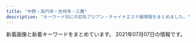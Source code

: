 ```yaml
---
title: "中野・高円寺・吉祥寺・三鷹"
description: "キーワード別にの巨乳アジアン・チャイナエステ嬢情報をまとめました。"
---
```


新着画像と新着キーワードをまとめています。
2021年07月07日の情報です。

<DmmAffiliateIns />
<KeywordTable
  shops={
    [
    {
        "url": "http://lovelyheart.iest.jp/",
        "img_links": [
            "http://lovelyheart.iest.jp/images/staff/staff_09d.jpg",
            "http://lovelyheart.iest.jp/images/staff/staff_03d.jpg",
            "http://lovelyheart.iest.jp/images/staff/staff_05d.jpg",
            "http://lovelyheart.iest.jp/images/top/top_06.jpg",
            "http://lovelyheart.iest.jp/images/home/index_07.png",
            "http://lovelyheart.iest.jp/images/home/index_15.png",
            "http://lovelyheart.iest.jp/images/top_01.png",
            "http://lovelyheart.iest.jp/images/top_flash_01.jpg",
            "http://lovelyheart.iest.jp/images/home/index_12.png",
            "http://lovelyheart.iest.jp/images/home/top.jpg",
            "http://lovelyheart.iest.jp/images/home/index_17.png",
            "http://lovelyheart.iest.jp/images/home/index_g.png",
            "http://lovelyheart.iest.jp/images/top/top_08.png",
            "http://lovelyheart.iest.jp/images/home/index_10.png",
            "http://lovelyheart.iest.jp/images/home/campaign_02.jpg",
            "http://lovelyheart.iest.jp/images/top_flash_02.jpg",
            "http://lovelyheart.iest.jp/images/home/index_11.png",
            "http://lovelyheart.iest.jp/images/top/top_02.jpg",
            "http://lovelyheart.iest.jp/images/staff/staff_011d.jpg",
            "http://lovelyheart.iest.jp/images/home/index_f.png",
            "http://lovelyheart.iest.jp/images/home/index_19.png",
            "http://lovelyheart.iest.jp/images/staff/staff_01d.jpg",
            "http://lovelyheart.iest.jp/images/staff/staff_013d.jpg",
            "http://lovelyheart.iest.jp/images/page_top.png",
            "http://lovelyheart.iest.jp/images/staff/staff_04d.jpg",
            "http://lovelyheart.iest.jp/images/headerParts01.png",
            "http://lovelyheart.iest.jp/images/home/index_13.png",
            "http://lovelyheart.iest.jp/images/top/top_03.jpg",
            "http://lovelyheart.iest.jp/images/staff/staff_010d.jpg",
            "http://lovelyheart.iest.jp/images/home/index_09.png",
            "http://lovelyheart.iest.jp/images/home/index_05.png",
            "http://lovelyheart.iest.jp/images/staff/staff_02d.jpg",
            "http://lovelyheart.iest.jp/images/staff/staff_01.png",
            "http://lovelyheart.iest.jp/images/top_02.png",
            "http://lovelyheart.iest.jp/images/top_04.png",
            "http://lovelyheart.iest.jp/images/home/index_tel.png",
            "http://lovelyheart.iest.jp/images/home/index_h.png",
            "http://lovelyheart.iest.jp/images/home/index_14.png",
            "http://lovelyheart.iest.jp/images/staff/staff_07d.jpg",
            "http://lovelyheart.iest.jp/images/top/top_04.jpg",
            "http://lovelyheart.iest.jp/images/home/campaign_01.jpg",
            "http://lovelyheart.iest.jp/images/staff/staff_012d.jpg",
            "http://lovelyheart.iest.jp/images/staff/staff_03.png",
            "http://lovelyheart.iest.jp/images/home/index_d.png",
            "http://lovelyheart.iest.jp/images/top/top_05.jpg",
            "http://lovelyheart.iest.jp/images/top/top_01.jpg",
            "http://lovelyheart.iest.jp/images/home/index_06.png",
            "http://lovelyheart.iest.jp/images/home/index_01.png"
        ],
        "keywords": {
            "C": 1,
            "D": 7,
            "85": 4,
            "86": 1,
            "84": 2,
            "88": 1
        },
        "station": "\u6b66\u8535\u95a2\u99c5\u5317\u53e3",
        "name": "\u30e9\u30d6\u30ea\u30cf\u30fc\u30c8"
    },
    {
        "img_links": [
            "http://f-relax.net/girl/03a.jpg",
            "http://f-relax.net/images/index_06.jpg",
            "http://f-relax.net/images/index_03.jpg",
            "http://f-relax.net/images/index_07.jpg",
            "http://f-relax.net/girl/01b.jpg",
            "http://f-relax.net/images/02.jpg",
            "http://f-relax.net/images/rec.jpg",
            "http://f-relax.net/girl/03b.jpg",
            "http://f-relax.net/images/line.jpg",
            "http://f-relax.net/images/acc.jpg",
            "http://f-relax.net/girl/01a.jpg",
            "http://f-relax.net/images/staff_09.jpg",
            "http://f-relax.net/images/rec_09.jpg",
            "http://f-relax.net/images/index_05.jpg",
            "http://f-relax.net/images/index_01.jpg",
            "http://f-relax.net/images/index_13.jpg",
            "http://f-relax.net/girl/04b.jpg",
            "http://f-relax.net/images/index_02.jpg",
            "http://f-relax.net/images/info_09.jpg",
            "http://f-relax.net/girl/04a.jpg",
            "http://f-relax.net/images/01.jpg",
            "http://f-relax.net/images/info.jpg",
            "http://f-relax.net/images/index_16.jpg",
            "http://f-relax.net/girl/02b.jpg",
            "http://f-relax.net/girl/02a.jpg",
            "http://f-relax.net/girl/04.jpg",
            "http://f-relax.net/images/index_14.jpg",
            "http://f-relax.net/images/index_12.jpg",
            "http://f-relax.net/images/sub_12.jpg",
            "http://f-relax.net/girl/01.jpg",
            "http://f-relax.net/girl/03.jpg",
            "http://f-relax.net/images/index_04.jpg",
            "http://f-relax.net/girl/02.jpg",
            "http://f-relax.net/images/index_11.jpg"
        ],
        "name": "\u30a8\u30b9\u30fb\u30c8\u30c3\u30d7",
        "url": "http://f-relax.net/",
        "station": "JR\u4e09\u9df9\u99c5\u5357\u53e3",
        "keywords": {
            "90": 1,
            "85": 1,
            "88": 1,
            "86": 1,
            "C": 4
        }
    },
    {
        "station": "\u65b0\u9ad8\u5186\u5bfa\u99c51\u756a\u51fa\u53e3",
        "img_links": [],
        "url": "http://kokochi.iest.info/",
        "keywords": {},
        "name": "KoKoRo\u306e\u611b"
    },
    {
        "station": "\u4e0a\u4e95\u8349\u99c5\u5357\u53e3",
        "keywords": {
            "C": 7
        },
        "url": "http://yuyu.est-u.com/",
        "img_links": [
            "http://yuyu.est-u.com/images/index_02.jpg",
            "http://yuyu.est-u.com/images/staff_11a.jpg",
            "http://yuyu.est-u.com/images/s1.jpg",
            "http://yuyu.est-u.com/staff/moe/1.jpg",
            "http://yuyu.est-u.com/images/index_01.jpg"
        ],
        "name": "\u3086\u3046\u3086\u3046"
    },
    {
        "keywords": {},
        "station": "JR\u837b\u7aaa\u99c5\u5357\u53e3",
        "name": "\u6c34\u8272",
        "url": "http://www.e-himawari.work/",
        "img_links": [
            "http://www.e-himawari.work/img/yuna2.jpg",
            "http://www.e-himawari.work/images/tel.jpg",
            "http://www.e-himawari.work/images/11.jpg",
            "http://www.e-himawari.work/images/rec1.jpg",
            "http://www.e-himawari.work/images/int2.jpg",
            "http://www.e-himawari.work/images/1.jpg",
            "http://www.e-himawari.work/img/momo1.jpg",
            "http://www.e-himawari.work/img/yuna3.jpg",
            "http://www.e-himawari.work/img/kina1.jpg",
            "http://www.e-himawari.work/img/yuna1.jpg",
            "http://www.e-himawari.work/img/ayumi1.jpg",
            "http://www.e-himawari.work/images/3.jpg",
            "http://www.e-himawari.work/images/rec2.jpg",
            "http://www.e-himawari.work/img/ayumi2.jpg",
            "http://www.e-himawari.work/images/up.png",
            "http://www.e-himawari.work/images/mobile.jpg",
            "http://www.e-himawari.work/images/8.jpg",
            "http://www.e-himawari.work/images/ta.jpg",
            "http://www.e-himawari.work/images/6.jpg",
            "http://www.e-himawari.work/img/nao2.jpg",
            "http://www.e-himawari.work/img/ai3.jpg",
            "http://www.e-himawari.work/images/sys.jpg",
            "http://www.e-himawari.work/images/7.jpg",
            "http://www.e-himawari.work/img/ayumi3.jpg",
            "http://www.e-himawari.work/images/10.jpg",
            "http://www.e-himawari.work/images/news.jpg",
            "http://www.e-himawari.work/img/ayaka3.jpg",
            "http://www.e-himawari.work/img/riri2.jpg",
            "http://www.e-himawari.work/img/kina2.jpg",
            "http://www.e-himawari.work/img/riri1.jpg",
            "http://www.e-himawari.work/img/ai2.jpg",
            "http://www.e-himawari.work/img/nana1.jpg",
            "http://www.e-himawari.work/images/4.jpg",
            "http://www.e-himawari.work/img/yuka2.jpg",
            "http://www.e-himawari.work/img/ayaka2.jpg",
            "http://www.e-himawari.work/img/yui2.jpg",
            "http://www.e-himawari.work/images/2.jpg",
            "http://www.e-himawari.work/images/9.jpg",
            "http://www.e-himawari.work/img/yuka1.jpg",
            "http://www.e-himawari.work/images/staff_t.jpg",
            "http://www.e-himawari.work/images/interior_t.jpg",
            "http://www.e-himawari.work/img/nao1.jpg",
            "http://www.e-himawari.work/img/kina3.jpg",
            "http://www.e-himawari.work/img/momo2.jpg",
            "http://www.e-himawari.work/img/ai1.jpg",
            "http://www.e-himawari.work/img/ayaka1.jpg",
            "http://www.e-himawari.work/images/int1.jpg",
            "http://www.e-himawari.work/images/head.jpg",
            "http://www.e-himawari.work/img/yui1.jpg",
            "http://www.e-himawari.work/images/5.jpg"
        ]
    },
    {
        "station": "JR\u9ad8\u5186\u5bfa\u99c5\u5357\u53e3",
        "keywords": {},
        "img_links": [
            "http://ms-heal.com/images/053.jpg",
            "http://ms-heal.com/images/03.jpg",
            "http://ms-heal.com/images/082.jpg",
            "http://ms-heal.com/images/girl.jpg",
            "http://ms-heal.com/images/new1.jpg",
            "http://ms-heal.com/images/08.jpg",
            "http://ms-heal.com/images/15.jpg",
            "http://ms-heal.com/images/052.jpg",
            "http://ms-heal.com/images/117.jpg",
            "http://ms-heal.com/images/n1.jpg",
            "http://ms-heal.com/images/06.jpg",
            "http://ms-heal.com/images/tel.png",
            "http://ms-heal.com/images/07.jpg",
            "http://ms-heal.com/images/13.jpg",
            "http://ms-heal.com/images/02.jpg",
            "http://ms-heal.com/images/s_cast.png",
            "http://ms-heal.com/images/14.jpg",
            "http://ms-heal.com/images/n3.jpg",
            "http://ms-heal.com/images/04.jpg",
            "http://ms-heal.com/images/083.jpg",
            "http://ms-heal.com/images/m1.jpg",
            "http://ms-heal.com/images/tiao.jpg",
            "http://ms-heal.com/images/131.jpg",
            "http://ms-heal.com/images/116.jpg",
            "http://ms-heal.com/images/09.jpg",
            "http://ms-heal.com/images/01.jpg",
            "http://ms-heal.com/images/05.jpg",
            "http://ms-heal.com/images/top1.jpg",
            "http://ms-heal.com/images/12.jpg",
            "http://ms-heal.com/images/11.jpg"
        ],
        "name": "\u9b54\u732b",
        "url": "http://ms-heal.com/"
    },
    {
        "url": "http://www.come0.work/",
        "station": "JR\u4e2d\u91ce\u99c5\u5357\u53e3",
        "img_links": [
            "http://www.come0.work/templets/default/picture/sys1.jpg",
            "http://www.come0.work/templets/default/picture/tit2.jpg",
            "http://www.come0.work/templets/default/picture/stal.png",
            "http://www.come0.work/templets/default/picture/tit5.jpg",
            "http://www.come0.work/{dede:global.cfg_templets_skin/}/picture/cg02.jpg",
            "http://www.come0.work/templets/default/picture/tit1.jpg",
            "http://www.come0.work/uploads/201110/1-201110102F2323.jpg",
            "http://www.come0.work/{dede:global.cfg_templets_skin/}/picture/cg01.jpg",
            "http://www.come0.work/templets/default/picture/tit3.jpg",
            "http://www.come0.work/templets/default/picture/top02.png",
            "http://www.come0.work/templets/default/picture/tit4.jpg",
            "http://www.come0.work/uploads/201102/1-201102105636225.jpg",
            "http://www.come0.work/templets/default/picture/footer.png",
            "http://www.come0.work/templets/default/picture/top03.png",
            "http://www.come0.work/uploads/201102/1-201102105649605.jpg",
            "http://www.come0.work/templets/default/picture/top01.png"
        ],
        "name": "\u591c\u6765\u9999",
        "keywords": {
            "\u4e73": 1
        }
    },
    {
        "img_links": [],
        "keywords": {},
        "station": "JR\u837b\u7aaa\u99c5\u5357\u53e3",
        "name": "Candle \uff5e\u30ad\u30e3\u30f3\u30c9\u30eb\uff5e",
        "url": "https://firelady.iest.info/"
    },
    {
        "name": "\u3086\u304d\u306e\u82b1",
        "url": "http://relax-massage.pink/",
        "keywords": {
            "86": 5,
            "85": 1,
            "E": 3,
            "D": 3
        },
        "station": "\u65b9\u5357\u753a\u99c52\u756a\u51fa\u53e3",
        "img_links": [
            "http://relax-massage.pink/images/cg03.jpg",
            "http://relax-massage.pink/images/nav-005.png",
            "http://relax-massage.pink/images/cg041.jpg",
            "http://relax-massage.pink/images/cg05.jpg",
            "http://relax-massage.pink/images/cg021.jpg",
            "http://relax-massage.pink/images/nav-003.png",
            "http://relax-massage.pink/images/no.png",
            "http://relax-massage.pink/images/tel.png",
            "http://relax-massage.pink/images/nav-002.png",
            "http://relax-massage.pink/images/nav-006.png",
            "http://relax-massage.pink/images/cg04.jpg",
            "http://relax-massage.pink/images/cg02.jpg",
            "http://relax-massage.pink/images/top001.png",
            "http://relax-massage.pink/images/nav-004.png",
            "http://relax-massage.pink/images/cg01.jpg",
            "http://relax-massage.pink/images/cg06.jpg",
            "http://relax-massage.pink/images/nav-001.png"
        ]
    },
    {
        "name": "Cherry-\u30c1\u30a7\u30ea\u30fc-",
        "station": "\u4e95\u837b\u99c5\u5357\u53e3",
        "keywords": {},
        "url": "http://relax-esthe.blue/",
        "img_links": [
            "http://relax-esthe.blue/images/cg5.jpg",
            "http://relax-esthe.blue/images/cg4.jpg",
            "http://relax-esthe.blue/images/mobile.jpg",
            "http://relax-esthe.blue/images/s3.jpg",
            "http://relax-esthe.blue/images/cg6.jpg",
            "http://relax-esthe.blue/images/s2.jpg",
            "http://relax-esthe.blue/images/s5.jpg",
            "http://relax-esthe.blue/images/s1.jpg",
            "http://relax-esthe.blue/images/cg3.jpg",
            "http://relax-esthe.blue/images/cg1.jpg",
            "http://relax-esthe.blue/images/cg2.jpg"
        ]
    },
    {
        "url": "http://www.usagi.esturl.com/",
        "station": "\u4e0a\u77f3\u795e\u4e95\u99c5\u5357\u53e3",
        "img_links": [
            "http://www.usagi.esturl.com/files/002-02.jpg",
            "http://www.usagi.esturl.com/images/sp_btn_tel.png",
            "http://www.usagi.esturl.com/files/004.jpg",
            "http://www.usagi.esturl.com/images/side_link03.png",
            "http://www.usagi.esturl.com/images/shop/shop01.jpg",
            "http://www.usagi.esturl.com/photo_news/upimg/7109660e544c73acfb_0.jpg",
            "http://www.usagi.esturl.com/images/side_link02.png",
            "http://www.usagi.esturl.com/files/005.jpg",
            "http://www.usagi.esturl.com/images/mainimg01_sp.png",
            "http://www.usagi.esturl.com/images/mainimg01.png",
            "http://www.usagi.esturl.com/images/shop/shop02.jpg",
            "http://www.usagi.esturl.com/images/sw_tel.png",
            "http://www.usagi.esturl.com/files/002.jpg",
            "http://www.usagi.esturl.com/files/001.jpg",
            "http://www.usagi.esturl.com/files/004-02.jpg",
            "http://www.usagi.esturl.com/files/001-02.jpg",
            "http://www.usagi.esturl.com/images/sp_btn_interior.png",
            "http://www.usagi.esturl.com/images/shop/shop03.jpg",
            "http://www.usagi.esturl.com/images/side_link01.png",
            "http://www.usagi.esturl.com/files/006-02.jpg",
            "http://www.usagi.esturl.com/images/shop/shop04.jpg",
            "http://www.usagi.esturl.com/images/sw_home.png",
            "http://www.usagi.esturl.com/files/003-02.jpg",
            "http://www.usagi.esturl.com/files/005-02.jpg",
            "http://www.usagi.esturl.com/files/003.jpg",
            "http://www.usagi.esturl.com/files/006.jpg"
        ],
        "keywords": {
            "E": 6,
            "88": 6,
            "86": 6,
            "87": 24,
            "D": 30
        },
        "name": "\u3046\u3055\u304e\u306e\u304a\u90e8\u5c4b"
    },
    {
        "img_links": [
            "http://massage-aroma.red/images/b3.jpg",
            "http://massage-aroma.red/images/cg05.jpg",
            "http://massage-aroma.red/images/b5.jpg",
            "http://massage-aroma.red/images/cg09.jpg",
            "http://massage-aroma.red/images/cg08.jpg",
            "http://massage-aroma.red/images/r4.jpg",
            "http://massage-aroma.red/images/b6.jpg",
            "http://massage-aroma.red/images/cg06.jpg",
            "http://massage-aroma.red/images/cg03.jpg",
            "http://massage-aroma.red/images/rosel.png",
            "http://massage-aroma.red/images/r3.jpg",
            "http://massage-aroma.red/images/cg02.jpg",
            "http://massage-aroma.red/images/kan.jpg",
            "http://massage-aroma.red/images/b1.jpg",
            "http://massage-aroma.red/images/b2.jpg",
            "http://massage-aroma.red/images/r2.jpg",
            "http://massage-aroma.red/images/card.jpg",
            "http://massage-aroma.red/images/cg01.jpg",
            "http://massage-aroma.red/images/r1.jpg",
            "http://massage-aroma.red/images/qrc.png",
            "http://massage-aroma.red/images/tel.png",
            "http://massage-aroma.red/images/b4.jpg",
            "http://massage-aroma.red/images/roser.png"
        ],
        "name": "\u5922\u6c17\u5206",
        "station": "\u4e2d\u91ce\u5742\u4e0a\u99c53\u756a\u53e3",
        "url": "http://massage-aroma.red/",
        "keywords": {
            "87": 6,
            "86": 31
        }
    },
    {
        "name": "\u82b1\u706b",
        "img_links": [
            "http://hanabi.iest.jp/images/home/top.jpg",
            "http://hanabi.iest.jp/images/staff_image/staff_06a.jpg",
            "http://hanabi.iest.jp/images/demo/slider/images/slide3.png",
            "http://hanabi.iest.jp/images/staff_image/staff_05a.jpg",
            "http://hanabi.iest.jp/images/top/top_04.jpg",
            "http://hanabi.iest.jp/images/staff_one/staff_ba.png",
            "http://hanabi.iest.jp/images/staff_image/staff_08a.jpg",
            "http://hanabi.iest.jp/images/massage/massage_04b.jpg",
            "http://hanabi.iest.jp/images/top/top_08.png",
            "http://hanabi.iest.jp/images/staff_image/staff_04a.jpg",
            "http://hanabi.iest.jp/images/staff_image/staff_04b.jpg",
            "http://hanabi.iest.jp/images/staff_image/staff_07a.jpg",
            "http://hanabi.iest.jp/images/demo/slider/images/slide1.png",
            "http://hanabi.iest.jp/images/index_page_top.png",
            "http://hanabi.iest.jp/images/staff_image/staff_03b.jpg",
            "http://hanabi.iest.jp/images/massage/massage_01b.jpg",
            "http://hanabi.iest.jp/images/massage/massage_la.jpg",
            "http://hanabi.iest.jp/images/massage/massage_02b.jpg",
            "http://hanabi.iest.jp/images/home/index_tel.jpg",
            "http://hanabi.iest.jp/images/massage/massage_04a.jpg",
            "http://hanabi.iest.jp/images/massage/massage_03b.jpg",
            "http://hanabi.iest.jp/images/top/top_03.jpg",
            "http://hanabi.iest.jp/images/staff_image/staff_05b.jpg",
            "http://hanabi.iest.jp/images/home/index_11.jpg",
            "http://hanabi.iest.jp/images/massage/massage_01a.jpg",
            "http://hanabi.iest.jp/images/staff_image/staff_03a.jpg",
            "http://hanabi.iest.jp/images/top/top_06.jpg",
            "http://hanabi.iest.jp/images/massage/massage_02a.jpg",
            "http://hanabi.iest.jp/images/demo/slider/images/slide2.png",
            "http://hanabi.iest.jp/images/massage/massage_03a.jpg",
            "http://hanabi.iest.jp/images/staff_image/staff_010a.jpg",
            "http://hanabi.iest.jp/images/home/index_13.jpg",
            "http://hanabi.iest.jp/images/staff/staff_top.png",
            "http://hanabi.iest.jp/images/top/top_05.jpg",
            "http://hanabi.iest.jp/images/staff_image/staff_09a.jpg",
            "http://hanabi.iest.jp/images/top/top_01.jpg",
            "http://hanabi.iest.jp/images/top/top_02.jpg"
        ],
        "station": "\u6b66\u8535\u95a2\u99c5\u5357\u53e3",
        "keywords": {},
        "url": "http://hanabi.iest.jp/"
    },
    {
        "url": "http://kirumihachimitui.xyz/",
        "img_links": [
            "http://kirumihachimitui.xyz/uploads/allimg/210609/1-210609143133605.jpg",
            "http://kirumihachimitui.xyz/webstyle/open.png",
            "http://kirumihachimitui.xyz/uploads/210611/1-210611140025336.jpg",
            "http://kirumihachimitui.xyz/uploads/210617/1-21061G53UKc.jpg",
            "http://kirumihachimitui.xyz/webstyle/slide2-3.jpg",
            "http://kirumihachimitui.xyz/webstyle/m2.png",
            "http://kirumihachimitui.xyz/uploads/210617/1-21061G5410NH.jpg",
            "http://kirumihachimitui.xyz/webstyle/m6.png",
            "http://kirumihachimitui.xyz/webstyle/m3.png",
            "http://kirumihachimitui.xyz/webstyle/tit3.png",
            "http://kirumihachimitui.xyz/uploads/210609/1-21060914355Dc.jpg",
            "http://kirumihachimitui.xyz/webstyle/m1.png",
            "http://kirumihachimitui.xyz/webstyle/h1.png",
            "http://kirumihachimitui.xyz/webstyle/m4.png",
            "http://kirumihachimitui.xyz/webstyle/tel2.png",
            "http://kirumihachimitui.xyz/uploads/210617/1-21061G539391J.jpg",
            "http://kirumihachimitui.xyz/webstyle/slide2-2.jpg",
            "http://kirumihachimitui.xyz/uploads/allimg/210609/1-21060914310Y20.jpg",
            "http://kirumihachimitui.xyz/webstyle/slide2-4.jpg",
            "http://kirumihachimitui.xyz/uploads/210610/1-21061015002L27.jpg",
            "http://kirumihachimitui.xyz/webstyle/tit5.png",
            "http://kirumihachimitui.xyz/uploads/allimg/210609/1-210609143123115.jpg",
            "http://kirumihachimitui.xyz/webstyle/toph.png",
            "http://kirumihachimitui.xyz/webstyle/tit1.png",
            "http://kirumihachimitui.xyz/webstyle/cp-desc1sp.png",
            "http://kirumihachimitui.xyz/webstyle/m5.png",
            "http://kirumihachimitui.xyz/uploads/allimg/210609/1-210609143142E3.jpg",
            "http://kirumihachimitui.xyz/webstyle/slide2-1.jpg",
            "http://kirumihachimitui.xyz/webstyle/tit2.png",
            "http://kirumihachimitui.xyz/webstyle/cp-desc1.png",
            "http://kirumihachimitui.xyz/webstyle/cp-ttl.png",
            "http://kirumihachimitui.xyz/uploads/210617/1-21061G53S0506.jpg"
        ],
        "name": "\u30a2\u30d9\u30ea\u30a2",
        "keywords": {
            "E": 7
        },
        "station": "JR\u5409\u7965\u5bfa\u99c5\u5317\u53e3"
    },
    {
        "url": "http://www.relaxation-hana.xyz/",
        "keywords": {
            "85": 8,
            "C": 12,
            "D": 12,
            "87": 8,
            "86": 8
        },
        "station": "\u6771\u9ad8\u5186\u5bfa\u99c5",
        "img_links": [
            "http://www.relaxation-hana.xyz/files/007-03.jpg",
            "http://www.relaxation-hana.xyz/files/005.jpg",
            "http://www.relaxation-hana.xyz/files/004.jpg",
            "http://www.relaxation-hana.xyz/files/006-03.jpg",
            "http://www.relaxation-hana.xyz/files/006-02.jpg",
            "http://www.relaxation-hana.xyz/files/001.jpg",
            "http://www.relaxation-hana.xyz/files/008-02.jpg",
            "http://www.relaxation-hana.xyz/images/btn2.png",
            "http://www.relaxation-hana.xyz/files/004-02.jpg",
            "http://www.relaxation-hana.xyz/files/008.jpg",
            "http://www.relaxation-hana.xyz/images/icon_tel.png",
            "http://www.relaxation-hana.xyz/files/007-02.jpg",
            "http://www.relaxation-hana.xyz/files/005-03.jpg",
            "http://www.relaxation-hana.xyz/images/index_sm.png",
            "http://www.relaxation-hana.xyz/files/005-02.jpg",
            "http://www.relaxation-hana.xyz/images/icon_top.png",
            "http://www.relaxation-hana.xyz/files/001-03.jpg",
            "http://www.relaxation-hana.xyz/images/icon_info.png",
            "http://www.relaxation-hana.xyz/files/008-03.jpg",
            "http://www.relaxation-hana.xyz/files/007.jpg",
            "http://www.relaxation-hana.xyz/images/mainImg_sub.jpg",
            "http://www.relaxation-hana.xyz/files/006.jpg",
            "http://www.relaxation-hana.xyz/images/icon_staff.png",
            "http://www.relaxation-hana.xyz/files/001-02.jpg",
            "http://www.relaxation-hana.xyz/files/004-03.jpg"
        ],
        "name": "\u30ea\u30e9\u30af\u30bc\u30fc\u30b7\u30e7\u30f3\u83ef"
    },
    {
        "keywords": {
            "D": 8,
            "E": 7
        },
        "name": "CUTE",
        "url": "https://cc-relax.com/",
        "station": "\u65b9\u5357\u753a\u99c52\u756a\u51fa\u53e3",
        "img_links": [
            "https://cc-relax.com/wp-content/themes/este/img/1.jpg",
            "https://cc-relax.com/wp-content/themes/este/img/4.jpg",
            "https://cc-relax.com/wp-content/themes/este/img/top-img03.png",
            "https://cc-relax.com/wp-content/uploads/2019/12/21iouhjgvcute.jpg",
            "https://cc-relax.com/wp-content/themes/este/img/top-img01a.png",
            "https://cc-relax.com/wp-content/themes/este/img/tel_header.png",
            "https://cc-relax.com/wp-content/themes/este/img/3.jpg",
            "https://cc-relax.com/wp-content/themes/este/img/top-img01.png",
            "https://cc-relax.com/wp-content/themes/este/img/call.png",
            "https://cc-relax.com/wp-content/uploads/2019/12/2i1ouyghcute.jpg",
            "https://cc-relax.com/wp-content/themes/este/img/top-img02g.png",
            "https://cc-relax.com/wp-content/themes/este/img/2.jpg",
            "https://cc-relax.com/wp-content/themes/este/img/top-img04.png",
            "https://cc-relax.com/wp-content/themes/este/img/top-img01b.png",
            "https://cc-relax.com/wp-content/uploads/2018/12/3122311221cute.jpg",
            "https://cc-relax.com/wp-content/themes/este/img/tel_footer.png",
            "https://cc-relax.com/wp-content/uploads/2019/12/21yucute.jpg"
        ]
    },
    {
        "img_links": [
            "http://lacure.oks.bz/images/top.jpg",
            "http://lacure.oks.bz/photos/sites/19/2021/01/2021011112394134.jpg",
            "http://lacure.oks.bz/images/room1.jpg",
            "http://lacure.oks.bz/photos/sites/19/2021/01/202101111226185.jpg",
            "http://lacure.oks.bz/photos/sites/19/2021/01/202101111226158.jpg",
            "http://lacure.oks.bz/photos/sites/19/2021/01/2021010611082189.jpg",
            "http://lacure.oks.bz/images/face_bj1.png",
            "http://lacure.oks.bz/photos/sites/19/2021/01/2021011112393578.jpg",
            "http://lacure.oks.bz/images/room4.jpg",
            "http://lacure.oks.bz/photos/sites/19/2021/01/2021011112261593.jpg",
            "http://lacure.oks.bz/images/mobile.jpg",
            "http://lacure.oks.bz/photos/sites/19/2021/01/2021011112261455.jpg",
            "http://lacure.oks.bz/photos/sites/19/2021/01/2021011112261714.jpg",
            "http://lacure.oks.bz/photos/sites/19/2021/06/2021062510340497.jpg",
            "http://lacure.oks.bz/photos/sites/19/2021/01/2021011112261833.jpg",
            "http://lacure.oks.bz/images/pick.jpg",
            "http://lacure.oks.bz/photos/sites/19/2021/01/2021011112443789.jpg",
            "http://lacure.oks.bz/images/s_staff.png",
            "http://lacure.oks.bz/photos/sites/19/2017/06/staff1-e1523757806454.jpg",
            "http://lacure.oks.bz/images/face.jpg",
            "http://lacure.oks.bz/images/room3.jpg",
            "http://lacure.oks.bz/photos/sites/19/2021/01/2021011112261438.jpg",
            "http://lacure.oks.bz/images/1.jpg",
            "http://lacure.oks.bz/photos/sites/19/2020/06/2020062110315080.jpg",
            "http://lacure.oks.bz/images/news.jpg",
            "http://lacure.oks.bz/photos/sites/19/2019/02/2019021111235740-e1549851847368.jpg",
            "http://lacure.oks.bz/photos/sites/19/2021/01/2021011112261830.jpg",
            "http://lacure.oks.bz/images/room2.jpg",
            "http://lacure.oks.bz/photos/sites/19/2021/01/2021011112261516.jpg",
            "http://lacure.oks.bz/photos/sites/19/2021/01/2021011112261781.jpg",
            "http://lacure.oks.bz/photos/sites/19/2021/01/2021011112261964.jpg"
        ],
        "url": "http://lacure.oks.bz/",
        "name": "\u30e9\u30ad\u30e5\u30a2",
        "keywords": {
            "87": 1,
            "85": 1,
            "C": 2,
            "D": 1,
            "\u30bb\u30af\u30b7\u30fc": 1,
            "86": 1
        },
        "station": "JR\u837b\u7aaa\u99c5\u5357\u53e3"
    },
    {
        "name": "\u6c34\u6676\u5bae-\u3059\u3044\u3057\u3087\u3046\u304d\u3085\u3046-",
        "img_links": [
            "https://su-rinpa.tokyo/wp-content/uploads/2019/11/satuysa.jpg",
            "https://su-rinpa.tokyo/wp-content/uploads/2019/11/8sakjhasasa.jpg",
            "https://su-rinpa.tokyo/wp-content/themes/este/img/tel.png",
            "https://su-rinpa.tokyo/wp-content/themes/este/img/3.jpg",
            "https://su-rinpa.tokyo/wp-content/themes/este/img/2.jpg",
            "https://su-rinpa.tokyo/wp-content/themes/este/img/4.jpg",
            "https://su-rinpa.tokyo/wp-content/uploads/2019/11/8sauika.jpg",
            "https://su-rinpa.tokyo/wp-content/themes/este/img/top-img04.png",
            "https://su-rinpa.tokyo/wp-content/themes/este/img/top-img01.png",
            "https://su-rinpa.tokyo/wp-content/themes/este/img/tel01.png",
            "https://su-rinpa.tokyo/wp-content/uploads/2019/11/saaaaaaajksa.jpg",
            "https://su-rinpa.tokyo/wp-content/themes/este/img/top-img02.png",
            "https://su-rinpa.tokyo/wp-content/themes/este/img/1.jpg"
        ],
        "url": "https://su-rinpa.tokyo/",
        "keywords": {
            "E": 4,
            "D": 11
        },
        "station": "\u91ce\u65b9\u99c5\u5357\u53e3"
    },
    {
        "station": "JR\u9ad8\u5186\u5bfa\u99c5\u5317\u53e3",
        "url": "http://www.kakurega.esturl.com/",
        "img_links": [
            "http://www.kakurega.esturl.com/images/mobile.jpg",
            "http://www.kakurega.esturl.com/images/s1.jpg",
            "http://www.kakurega.esturl.com/files/002.jpg",
            "http://www.kakurega.esturl.com/files/003.jpg",
            "http://www.kakurega.esturl.com/images/news1.jpg",
            "http://www.kakurega.esturl.com/images/s2.jpg",
            "http://www.kakurega.esturl.com/images/s4.jpg",
            "http://www.kakurega.esturl.com/images/top.jpg",
            "http://www.kakurega.esturl.com/files/001.jpg",
            "http://www.kakurega.esturl.com/images/top_flash.jpg",
            "http://www.kakurega.esturl.com/images/s5.jpg",
            "http://www.kakurega.esturl.com/images/s3.jpg",
            "http://www.kakurega.esturl.com/images/news3.jpg",
            "http://www.kakurega.esturl.com/files/004.jpg"
        ],
        "name": "\u96a0\u308c\u5bb6",
        "keywords": {
            "C": 2,
            "85": 2,
            "D": 6,
            "86": 2,
            "88": 4
        }
    },
    {
        "name": "\u6c34\u4e2d\u82b1",
        "img_links": [
            "http://www.suityuka.info/images/m02.jpg",
            "http://www.suityuka.info/images/m03.jpg",
            "http://suityuka.info/img/yuri1.jpg",
            "http://suityuka.info/images/m02.jpg",
            "http://www.suityuka.info/img/miho1.jpg",
            "http://www.suityuka.info/img/yuri1.jpg",
            "http://suityuka.info/i/gals/miki1.jpg",
            "http://suityuka.info/img/miki1.jpg",
            "http://suityuka.info/images/m03.jpg",
            "http://suityuka.info/img/mihoi1.jpg",
            "http://www.suityuka.info/i/images/yuri1.jpg",
            "http://suityuka.info/img/miho1.jpg",
            "http://suityuka.info/i/gals/yuri1.jpg",
            "http://suityuka.info/img/rumi1.jpg",
            "http://suityuka.info/images/m04.jpg",
            "http://www.suityuka.info/images/m04.jpg",
            "http://suityuka.info/i/gals/miho1.jpg",
            "http://www.suityuka.info/img/miki1.jpg",
            "http://suityuka.info/i/images/yuri1.jpg",
            "http://suityuka.info/i/gals/rumi1.jpg"
        ],
        "keywords": {
            "85": 2,
            "89": 6,
            "88": 6
        },
        "url": "http://suityuka.info/",
        "station": "\u4e2d\u91ce\u5742\u4e0a\u99c5A1\u53e3"
    },
    {
        "keywords": {
            "D": 17,
            "C": 4
        },
        "station": "JR\u4e2d\u91ce\u99c5\u5317\u53e3",
        "url": "https://yu-rinpa.tokyo/",
        "img_links": [
            "https://yu-rinpa.tokyo/wp-content/themes/este/img/top-img03.png",
            "https://yu-rinpa.tokyo/wp-content/themes/este/img/2.jpg",
            "https://yu-rinpa.tokyo/wp-content/uploads/2018/12/warestd78.jpg",
            "https://yu-rinpa.tokyo/wp-content/themes/este/img/3.jpg",
            "https://yu-rinpa.tokyo/wp-content/uploads/2019/06/3shiaosja.jpg",
            "https://yu-rinpa.tokyo/wp-content/themes/este/img/top-img04.png",
            "https://yu-rinpa.tokyo/wp-content/themes/este/img/tel.png",
            "https://yu-rinpa.tokyo/wp-content/uploads/2019/06/1sahuishjasa.jpg",
            "https://yu-rinpa.tokyo/wp-content/themes/este/img/1.jpg",
            "https://yu-rinpa.tokyo/wp-content/uploads/2019/06/1sahioaja.jpg",
            "https://yu-rinpa.tokyo/wp-content/themes/este/img/tel01.png",
            "https://yu-rinpa.tokyo/wp-content/themes/este/img/4.jpg",
            "https://yu-rinpa.tokyo/wp-content/themes/este/img/top-img01.png",
            "https://yu-rinpa.tokyo/wp-content/uploads/2019/06/1saihoaujaa.jpg",
            "https://yu-rinpa.tokyo/wp-content/themes/este/img/top-img02.png",
            "https://yu-rinpa.tokyo/wp-content/uploads/2018/12/4388fd7381a30d84934c3516c70a269a.jpg"
        ],
        "name": "\u30e6\u30a6\u30a2\u30f3\u30c9\u30df\u30fc"
    },
    {
        "url": "http://e-mira.net/",
        "keywords": {},
        "station": "JR\u9ad8\u5186\u5bfa\u99c5\u5317\u53e3",
        "name": "\u30d4\u30e5\u30a2\u30cf\u30fc\u30c8",
        "img_links": [
            "http://e-mira.net/_src/18381395/navi_13.png",
            "http://e-mira.net/_src/19217829/navi_10.png",
            "http://e-mira.net/_src/18381436/navi_10.png",
            "http://e-mira.net/_src/18381613/wechatimg412_20210512175955671.jpg",
            "http://e-mira.net/_src/53568968/navi_12.png",
            "http://e-mira.net/_src/53568962/navi_15.png",
            "http://e-mira.net/_src/18381361/navi_14.png",
            "http://e-mira.net/_src/18381177/sign.png",
            "http://e-mira.net/_src/18381414/footer_04.png",
            "http://e-mira.net/_src/18381148/navi_11.png",
            "http://e-mira.net/_src/18381241/navi_13.png",
            "http://e-mira.net/_src/44386538/wechatimg70_20200612110516119.jpg",
            "http://e-mira.net/_src/18381109/navi_14.png",
            "http://e-mira.net/_src/18381600/navi_11.png",
            "http://e-mira.net/_src/18381284/navi_14.png",
            "http://e-mira.net/_src/18381269/footer_06.png",
            "http://e-mira.net/_src/18381641/navi_14.png",
            "http://e-mira.net/_src/18381464/navi_13.png",
            "http://e-mira.net/_src/53568948/wechatimg1020.jpg",
            "http://e-mira.net/_src/18381136/footer_03.png",
            "http://e-mira.net/_src/18381504/navi_15.png",
            "http://e-mira.net/_src/18381646/navi_10.png",
            "http://e-mira.net/_src/18381431/navi_14.png",
            "http://e-mira.net/_src/18381239/navi_12.png",
            "http://e-mira.net/_src/18381619/sign.png",
            "http://e-mira.net/_src/18381514/sign.png",
            "http://e-mira.net/_src/19217849/sign.png",
            "http://e-mira.net/_src/53568969/navi_11.png",
            "http://e-mira.net/_src/18381479/sign.png",
            "http://e-mira.net/_src/18381077/line.png",
            "http://e-mira.net/_src/18381664/sign.png",
            "http://e-mira.net/_src/18381093/footer_06.png",
            "http://e-mira.net/_src/49954707/wechatimg150.jpg",
            "http://e-mira.net/_src/53569034/wechatimg50.jpg",
            "http://e-mira.net/_src/18381270/footer_07.png",
            "http://e-mira.net/_src/18381245/navi_15.png",
            "http://e-mira.net/_src/18381310/footer_05.png",
            "http://e-mira.net/_src/18381670/navi_11.png",
            "http://e-mira.net/_src/18381415/footer_05.png",
            "http://e-mira.net/_src/18381364/navi_15.png",
            "http://e-mira.net/_src/18381429/navi_13.png",
            "http://e-mira.net/_src/18381583/sign.png",
            "http://e-mira.net/_src/18381195/navi_12.png",
            "http://e-mira.net/_src/18381181/footer_03.png",
            "http://e-mira.net/_src/18381320/navi_11.png",
            "http://e-mira.net/_src/18381360/navi_13.png",
            "http://e-mira.net/_src/18381447/footer_02.png",
            "http://e-mira.net/_src/18381723/ac3.png",
            "http://e-mira.net/_src/18381454/sign.png",
            "http://e-mira.net/_src/19217832/navi_15.png",
            "http://e-mira.net/_src/54747010/wechatimg1143.jpg",
            "http://e-mira.net/_src/18381413/footer_03.png",
            "http://e-mira.net/_src/53568978/sign.png",
            "http://e-mira.net/_src/18381590/footer_05.png",
            "http://e-mira.net/_src/18381409/sign.png",
            "http://e-mira.net/_src/18381228/footer_06.png",
            "http://e-mira.net/_src/18381283/navi_13.png",
            "http://e-mira.net/_src/18381267/footer_04.png",
            "http://e-mira.net/_src/18381229/footer_07.png",
            "http://e-mira.net/_src/18381151/navi_12.png",
            "http://e-mira.net/_src/18381282/navi_13.png",
            "http://e-mira.net/_src/18381642/navi_14.png",
            "http://e-mira.net/_src/18381381/footer_06.png",
            "http://e-mira.net/_src/18381696/footer_06.png",
            "http://e-mira.net/_src/18381110/navi_14.png",
            "http://e-mira.net/_src/19217839/navi_11.png",
            "http://e-mira.net/_src/32345527/smartselect_20190726-192136_wechat.jpg",
            "http://e-mira.net/_src/18381117/line2.png",
            "http://e-mira.net/_src/18381304/sign.png",
            "http://e-mira.net/_src/18381592/footer_07.png",
            "http://e-mira.net/_src/18381262/sign.png",
            "http://e-mira.net/_src/18381672/navi_12.png",
            "http://e-mira.net/_src/18381403/wechatimg50.jpg",
            "http://e-mira.net/_src/18381486/footer_06.png",
            "http://e-mira.net/_src/18381286/navi_15.png",
            "http://e-mira.net/_src/18381152/navi_13.png",
            "http://e-mira.net/_src/18381407/profile_05.png",
            "http://e-mira.net/_src/18381470/navi_10.png",
            "http://e-mira.net/_src/18381512/profile_05.png",
            "http://e-mira.net/_src/25639968/navi_11.png",
            "http://e-mira.net/_src/53568959/navi_10.png",
            "http://e-mira.net/_src/18381643/navi_15.png",
            "http://e-mira.net/_src/18381197/navi_13.png",
            "http://e-mira.net/_src/25639994/footer_05.png",
            "http://e-mira.net/_src/18381675/navi_13.png",
            "http://e-mira.net/_src/19217853/footer_06.png",
            "http://e-mira.net/_src/18381694/footer_04.png",
            "http://e-mira.net/_src/18381489/sign.png",
            "http://e-mira.net/_src/25639975/navi_14.png",
            "http://e-mira.net/_src/18381398/navi_15.png",
            "http://e-mira.net/_src/18381159/navi_10.png",
            "http://e-mira.net/_src/18381345/footer_05.png",
            "http://e-mira.net/_src/25639978/navi_10.png",
            "http://e-mira.net/_src/18381328/navi_15.png",
            "http://e-mira.net/_src/18381349/sign.png",
            "http://e-mira.net/_src/18381460/navi_11.png",
            "http://e-mira.net/_src/18381075/line.png",
            "http://e-mira.net/_src/18381699/sign.png",
            "http://e-mira.net/_src/18381578/wechatimg108.jpg",
            "http://e-mira.net/_src/25639970/navi_12.png",
            "http://e-mira.net/_src/18381157/navi_15.png",
            "http://e-mira.net/_src/18381323/navi_12.png",
            "http://e-mira.net/_src/18381697/footer_07.png",
            "http://e-mira.net/_src/18381487/footer_07.png",
            "http://e-mira.net/_src/18381482/footer_02.png",
            "http://e-mira.net/_src/53568963/navi_14.png",
            "http://e-mira.net/_src/19217847/profile_05.png",
            "http://e-mira.net/_src/18381156/navi_15.png",
            "http://e-mira.net/_src/23056975/unnamed_%281%29.jpg",
            "http://e-mira.net/_src/18381467/navi_14.png",
            "http://e-mira.net/_src/56132861/wechatimg1020.jpg",
            "http://e-mira.net/_src/19217855/footer_04.png",
            "http://e-mira.net/_src/18381721/ac2.png",
            "http://e-mira.net/_src/18381662/footer_07.png",
            "http://e-mira.net/_src/18381695/footer_05.png",
            "http://e-mira.net/_src/19217834/navi_14.png",
            "http://e-mira.net/_src/25639969/navi_11.png",
            "http://e-mira.net/_src/18381661/footer_06.png",
            "http://e-mira.net/_src/18381309/footer_04.png",
            "http://e-mira.net/_src/18381397/navi_14.png",
            "http://e-mira.net/_src/53568982/footer_07.png",
            "http://e-mira.net/_src/18381448/footer_03.png",
            "http://e-mira.net/_src/18381094/footer_07.png",
            "http://e-mira.net/_src/18381162/line2.png",
            "http://e-mira.net/_src/18381112/navi_15.png",
            "http://e-mira.net/_src/18381184/footer_06.png",
            "http://e-mira.net/_src/18381622/footer_02.png",
            "http://e-mira.net/_src/53568977/profile_05.png",
            "http://e-mira.net/_src/18381708/qr.png",
            "http://e-mira.net/_src/18381683/wechatimg233.jpg",
            "http://e-mira.net/_src/18381689/sign.png",
            "http://e-mira.net/_src/18381086/2ngh288160_5j9_anv8160kns5d6024f.jpg",
            "http://e-mira.net/_src/50327149/wechatimg156_20201124112344134.jpg",
            "http://e-mira.net/_src/18381314/sign.png",
            "http://e-mira.net/_src/18381358/navi_12.png",
            "http://e-mira.net/_src/18381435/navi_10.png",
            "http://e-mira.net/_src/18381384/sign.png",
            "http://e-mira.net/_src/56132863/wechatimg412.jpg",
            "http://e-mira.net/_src/18381605/navi_13.png",
            "http://e-mira.net/_src/18381331/navi_10.png",
            "http://e-mira.net/_src/18381434/navi_15.png",
            "http://e-mira.net/_src/18381396/navi_14.png",
            "http://e-mira.net/_src/18381636/navi_11.png",
            "http://e-mira.net/_src/54747000/wechatimg208.jpg",
            "http://e-mira.net/_src/18381068/navi_13.png",
            "http://e-mira.net/_src/18381673/navi_12.png",
            "http://e-mira.net/_src/18381242/navi_13.png",
            "http://e-mira.net/_src/18381224/footer_02.png",
            "http://e-mira.net/_src/18381473/wechatimg1144.jpg",
            "http://e-mira.net/_src/18381496/navi_11.png",
            "http://e-mira.net/_src/18381518/footer_03.png",
            "http://e-mira.net/_src/18381285/navi_14.png",
            "http://e-mira.net/_src/18381362/navi_14.png",
            "http://e-mira.net/_src/18381142/sign.png",
            "http://e-mira.net/_src/18381182/footer_04.png",
            "http://e-mira.net/_src/25639993/footer_04.png",
            "http://e-mira.net/_src/18381379/footer_04.png",
            "http://e-mira.net/_src/25639992/footer_03.png",
            "http://e-mira.net/_src/18381091/footer_04.png",
            "http://e-mira.net/_src/18381322/navi_12.png",
            "http://e-mira.net/_src/18381433/navi_15.png",
            "http://e-mira.net/_src/18381576/navi_10.png",
            "http://e-mira.net/_src/18381497/navi_12.png",
            "http://e-mira.net/_src/18381227/footer_05.png",
            "http://e-mira.net/_src/18381390/navi_11.png",
            "http://e-mira.net/_src/39651631/wechatimg50.jpg",
            "http://e-mira.net/_src/18381288/navi_10.png",
            "http://e-mira.net/_src/18381279/navi_11.png",
            "http://e-mira.net/_src/18381135/footer_02.png",
            "http://e-mira.net/_src/18381327/navi_14.png",
            "http://e-mira.net/_src/21452507/wechatimg232.jpg",
            "http://e-mira.net/_src/18381225/footer_03.png",
            "http://e-mira.net/_src/18381601/navi_11.png",
            "http://e-mira.net/_src/25639974/navi_14.png",
            "http://e-mira.net/_src/18381180/footer_02.png",
            "http://e-mira.net/_src/18381648/wechatimg329.jpg",
            "http://e-mira.net/_src/25639998/sign.png",
            "http://e-mira.net/_src/18381356/navi_11.png",
            "http://e-mira.net/_src/18381391/navi_11.png",
            "http://e-mira.net/_src/18381623/footer_03.png",
            "http://e-mira.net/_src/53569010/wechatimg156_20201124112344134.jpg",
            "http://e-mira.net/_src/53568965/navi_13.png",
            "http://e-mira.net/_src/18381611/navi_10.png",
            "http://e-mira.net/_src/18381250/line2.png",
            "http://e-mira.net/_src/56132907/wechatimg208.jpg",
            "http://e-mira.net/_src/53568983/footer_06.png",
            "http://e-mira.net/_src/25639986/profile_05.png",
            "http://e-mira.net/_src/25639996/footer_07.png",
            "http://e-mira.net/_src/18381568/navi_12.png",
            "http://e-mira.net/_src/25639976/navi_15.png",
            "http://e-mira.net/_src/19217830/navi_10.png",
            "http://e-mira.net/_src/18381201/navi_15.png",
            "http://e-mira.net/_src/18381644/navi_15.png",
            "http://e-mira.net/_src/18381503/navi_15.png",
            "http://e-mira.net/_src/18381740/wechatimg16.jpg",
            "http://e-mira.net/_src/19217848/sign.png",
            "http://e-mira.net/_src/18381524/sign.png",
            "http://e-mira.net/_src/18381221/sign.png",
            "http://e-mira.net/_src/18381625/footer_05.png",
            "http://e-mira.net/_src/18381113/navi_10.png",
            "http://e-mira.net/_src/18381499/navi_13.png",
            "http://e-mira.net/_src/18381688/sign.png",
            "http://e-mira.net/_src/18381339/sign.png",
            "http://e-mira.net/_src/21452882/wechatimg108.jpg",
            "http://e-mira.net/_src/18381506/navi_10.png",
            "http://e-mira.net/_src/18381677/navi_14.png",
            "http://e-mira.net/_src/18381660/footer_05.png",
            "http://e-mira.net/_src/18381627/footer_07.png",
            "http://e-mira.net/_src/18381610/navi_10.png",
            "http://e-mira.net/_src/25639981/wechatimg156_20201124112344134.jpg",
            "http://e-mira.net/_src/18381071/navi_15.png",
            "http://e-mira.net/_src/18381069/navi_14.png",
            "http://e-mira.net/_src/19173124/wechatimg705.jpg",
            "http://e-mira.net/_src/18381693/footer_03.png",
            "http://e-mira.net/_src/18381681/navi_10.png",
            "http://e-mira.net/_src/19217835/navi_13.png",
            "http://e-mira.net/_src/19217836/navi_13.png",
            "http://e-mira.net/_src/18381591/footer_06.png",
            "http://e-mira.net/_src/18381119/line2.png",
            "http://e-mira.net/_src/18381719/ac1.png",
            "http://e-mira.net/_src/18381603/navi_12.png",
            "http://e-mira.net/_src/18381571/navi_14.png",
            "http://e-mira.net/_src/53568964/navi_14.png",
            "http://e-mira.net/_src/18381342/footer_02.png",
            "http://e-mira.net/_src/19217831/navi_15.png",
            "http://e-mira.net/_src/25639979/navi_10.png",
            "http://e-mira.net/_src/18381158/navi_10.png",
            "http://e-mira.net/_src/18381266/footer_03.png",
            "http://e-mira.net/_src/18381401/navi_10.png",
            "http://e-mira.net/_src/18381373/sign.png",
            "http://e-mira.net/_src/18381137/footer_04.png",
            "http://e-mira.net/_src/18381149/navi_11.png",
            "http://e-mira.net/_src/18381243/navi_14.png",
            "http://e-mira.net/_src/18381604/navi_13.png",
            "http://e-mira.net/_src/18381150/navi_12.png",
            "http://e-mira.net/_src/18381584/sign.png",
            "http://e-mira.net/_src/18381247/navi_10.png",
            "http://e-mira.net/_src/25639972/navi_13.png",
            "http://e-mira.net/_src/18381408/sign.png",
            "http://e-mira.net/_src/18381471/navi_10.png",
            "http://e-mira.net/_src/18381393/navi_12.png",
            "http://e-mira.net/_src/53568984/footer_05.png",
            "http://e-mira.net/_src/18381114/navi_10.png",
            "http://e-mira.net/_src/18381500/navi_13.png",
            "http://e-mira.net/_src/18381417/footer_07.png",
            "http://e-mira.net/_src/18381325/navi_13.png",
            "http://e-mira.net/_src/25639988/sign.png",
            "http://e-mira.net/_src/18381432/navi_14.png",
            "http://e-mira.net/_src/18381185/footer_07.png",
            "http://e-mira.net/_src/19217856/footer_03.png",
            "http://e-mira.net/_src/25639977/navi_15.png",
            "http://e-mira.net/_src/18381378/footer_03.png",
            "http://e-mira.net/_src/18381347/footer_07.png",
            "http://e-mira.net/_src/18381483/footer_03.png",
            "http://e-mira.net/_src/18381659/footer_04.png",
            "http://e-mira.net/_src/19217837/navi_12.png",
            "http://e-mira.net/_src/18381292/line2.png",
            "http://e-mira.net/_src/18381575/navi_10.png",
            "http://e-mira.net/_src/18381344/footer_04.png",
            "http://e-mira.net/_src/18381183/footer_05.png",
            "http://e-mira.net/_src/18381587/footer_02.png",
            "http://e-mira.net/_src/53569040/wechatimg232.jpg",
            "http://e-mira.net/_src/19217838/navi_12.png",
            "http://e-mira.net/_src/18381582/profile_05.png",
            "http://e-mira.net/_src/18381203/navi_10.png",
            "http://e-mira.net/_src/18381635/navi_11.png",
            "http://e-mira.net/_src/18381508/wechatimg1143.jpg",
            "http://e-mira.net/_src/18381321/navi_11.png",
            "http://e-mira.net/_src/18381566/navi_11.png",
            "http://e-mira.net/_src/18381574/navi_15.png",
            "http://e-mira.net/_src/18381280/navi_12.png",
            "http://e-mira.net/_src/18381444/sign.png",
            "http://e-mira.net/_src/19217833/navi_14.png",
            "http://e-mira.net/_src/18381617/profile_05.png",
            "http://e-mira.net/_src/18381200/navi_14.png",
            "http://e-mira.net/_src/18381105/navi_12.png",
            "http://e-mira.net/_src/53569008/wechatimg152.jpg",
            "http://e-mira.net/_src/18381226/footer_04.png",
            "http://e-mira.net/_src/25639991/footer_02.png",
            "http://e-mira.net/_src/18381725/ac4.png",
            "http://e-mira.net/_src/18381626/footer_06.png",
            "http://e-mira.net/_src/18381522/footer_07.png",
            "http://e-mira.net/_src/18381640/navi_13.png",
            "http://e-mira.net/_src/18381674/navi_13.png",
            "http://e-mira.net/_src/18381153/navi_13.png",
            "http://e-mira.net/_src/18381692/footer_02.png",
            "http://e-mira.net/_src/18381065/navi_12.png",
            "http://e-mira.net/_src/44386546/smartselect_20190726-192136_wechat.jpg",
            "http://e-mira.net/_src/19217852/footer_07.png",
            "http://e-mira.net/_src/18381517/footer_02.png",
            "http://e-mira.net/_src/18381469/navi_15.png",
            "http://e-mira.net/_src/18381324/navi_13.png",
            "http://e-mira.net/_src/18381311/footer_06.png",
            "http://e-mira.net/_src/18381338/sign.png",
            "http://e-mira.net/_src/18381678/navi_15.png",
            "http://e-mira.net/_src/53568985/footer_04.png",
            "http://e-mira.net/_src/18381103/navi_11.png",
            "http://e-mira.net/_src/18381194/navi_11.png",
            "http://e-mira.net/_src/18381495/navi_11.png",
            "http://e-mira.net/_src/18381449/footer_04.png",
            "http://e-mira.net/_src/18381468/navi_15.png",
            "http://e-mira.net/_src/18381676/navi_14.png",
            "http://e-mira.net/_src/18381067/navi_13.png",
            "http://e-mira.net/_src/18381657/footer_02.png",
            "http://e-mira.net/_src/18381608/navi_15.png",
            "http://e-mira.net/_src/18381312/footer_07.png",
            "http://e-mira.net/_src/19217857/footer_02.png",
            "http://e-mira.net/_src/18381450/footer_05.png",
            "http://e-mira.net/_src/18381365/navi_10.png",
            "http://e-mira.net/_src/18381565/navi_11.png",
            "http://e-mira.net/_src/18381307/footer_02.png",
            "http://e-mira.net/_src/53568970/navi_11.png",
            "http://e-mira.net/_src/18381788/wechatimg329.jpg",
            "http://e-mira.net/_src/18381637/navi_12.png",
            "http://e-mira.net/_src/18381399/navi_15.png",
            "http://e-mira.net/_src/18381072/navi_15.png",
            "http://e-mira.net/_src/18381343/footer_03.png",
            "http://e-mira.net/_src/18381430/navi_13.png",
            "http://e-mira.net/_src/18381442/profile_05.png",
            "http://e-mira.net/_src/18381330/navi_10.png",
            "http://e-mira.net/_src/18381478/sign.png",
            "http://e-mira.net/_src/18381096/sign.png",
            "http://e-mira.net/_src/18381240/navi_12.png",
            "http://e-mira.net/_src/18381078/notice.png",
            "http://e-mira.net/_src/18381427/navi_12.png",
            "http://e-mira.net/_src/18381357/navi_12.png",
            "http://e-mira.net/_src/18381140/footer_07.png",
            "http://e-mira.net/_src/18381400/navi_10.png",
            "http://e-mira.net/_src/18381513/sign.png",
            "http://e-mira.net/_src/53568987/footer_02.png",
            "http://e-mira.net/_src/19217854/footer_05.png",
            "http://e-mira.net/_src/18381679/navi_15.png",
            "http://e-mira.net/_src/18381202/navi_15.png",
            "http://e-mira.net/_src/18381372/profile_05.png",
            "http://e-mira.net/_src/18381380/footer_05.png",
            "http://e-mira.net/_src/18381207/line2.png",
            "http://e-mira.net/_src/18381363/navi_15.png",
            "http://e-mira.net/_src/18381639/navi_13.png",
            "http://e-mira.net/_src/44478269/wechatimg152.jpg",
            "http://e-mira.net/_src/18381680/navi_10.png",
            "http://e-mira.net/_src/18381588/footer_03.png",
            "http://e-mira.net/_src/19217814/wechatimg230.jpg",
            "http://e-mira.net/_src/18381706/backback_03.png",
            "http://e-mira.net/_src/18381520/footer_05.png",
            "http://e-mira.net/_src/18381609/navi_15.png",
            "http://e-mira.net/_src/18381090/footer_03.png",
            "http://e-mira.net/_src/18381337/profile_05.png",
            "http://e-mira.net/_src/18381237/navi_11.png",
            "http://e-mira.net/_src/18381519/footer_04.png",
            "http://e-mira.net/_src/18381246/navi_15.png",
            "http://e-mira.net/_src/18381154/navi_14.png",
            "http://e-mira.net/_src/18381501/navi_14.png",
            "http://e-mira.net/_src/53568972/wechatimg1020.jpg",
            "http://e-mira.net/_src/18381138/footer_05.png",
            "http://e-mira.net/_src/18381089/footer_02.png",
            "http://e-mira.net/_src/18381278/navi_11.png",
            "http://e-mira.net/_src/32450222/unnamed_20180612172938653.jpg",
            "http://e-mira.net/_src/18381193/navi_11.png",
            "http://e-mira.net/_src/54747009/wechatimg1144.jpg",
            "http://e-mira.net/_src/18381231/sign.png",
            "http://e-mira.net/_src/18381606/navi_14.png",
            "http://e-mira.net/_src/18381462/navi_12.png",
            "http://e-mira.net/_src/18381502/navi_14.png",
            "http://e-mira.net/_src/18381346/footer_06.png",
            "http://e-mira.net/_src/18381452/footer_07.png",
            "http://e-mira.net/_src/53568979/sign.png",
            "http://e-mira.net/_src/18381572/navi_14.png",
            "http://e-mira.net/_src/31433038/wechatimg98.jpg",
            "http://e-mira.net/_src/18381106/navi_12.png",
            "http://e-mira.net/_src/18381374/sign.png",
            "http://e-mira.net/_src/25639987/sign.png",
            "http://e-mira.net/_src/18381624/footer_04.png",
            "http://e-mira.net/_src/25639973/navi_13.png",
            "http://e-mira.net/_src/18381426/navi_11.png",
            "http://e-mira.net/_src/18381594/sign.png",
            "http://e-mira.net/_src/18381629/sign.png",
            "http://e-mira.net/_src/18381199/navi_14.png",
            "http://e-mira.net/_src/18381484/footer_04.png",
            "http://e-mira.net/_src/18381238/navi_11.png",
            "http://e-mira.net/_src/18381155/navi_14.png",
            "http://e-mira.net/_src/53568966/navi_13.png",
            "http://e-mira.net/_src/18381711/img20190616221341454274.jpg",
            "http://e-mira.net/_src/18381066/navi_12.png",
            "http://e-mira.net/_src/18381569/navi_13.png",
            "http://e-mira.net/_src/18381589/footer_04.png",
            "http://e-mira.net/_src/18381428/navi_12.png",
            "http://e-mira.net/_src/18381463/navi_12.png",
            "http://e-mira.net/_src/18381368/smartselect_20190726-192136_wechat.jpg",
            "http://e-mira.net/_src/18381326/navi_14.png",
            "http://e-mira.net/_src/18381567/navi_12.png",
            "http://e-mira.net/_src/18381485/footer_05.png",
            "http://e-mira.net/_src/18381359/navi_13.png",
            "http://e-mira.net/_src/18381265/footer_02.png",
            "http://e-mira.net/_src/18381687/profile_05.png",
            "http://e-mira.net/_src/18381498/navi_12.png",
            "http://e-mira.net/_src/18381645/navi_10.png",
            "http://e-mira.net/_src/18381070/navi_14.png",
            "http://e-mira.net/_src/18381209/line2.png",
            "http://e-mira.net/_src/18381107/navi_13.png",
            "http://e-mira.net/_src/18381638/navi_12.png",
            "http://e-mira.net/_src/18381139/footer_06.png",
            "http://e-mira.net/_src/18381466/navi_14.png",
            "http://e-mira.net/_src/53568960/navi_10.png",
            "http://e-mira.net/_src/18381333/unnamed_20180612172938653.jpg",
            "http://e-mira.net/_src/18381272/sign.png",
            "http://e-mira.net/_src/53568989/sign.png",
            "http://e-mira.net/_src/18381570/navi_13.png",
            "http://e-mira.net/_src/18381377/footer_02.png",
            "http://e-mira.net/_src/18381132/sign.png",
            "http://e-mira.net/_src/18381425/navi_11.png",
            "http://e-mira.net/_src/18381196/navi_12.png",
            "http://e-mira.net/_src/18381521/footer_06.png",
            "http://e-mira.net/_src/18381064/navi_11.png",
            "http://e-mira.net/_src/18381204/navi_10.png",
            "http://e-mira.net/_src/18381092/footer_05.png",
            "http://e-mira.net/_src/18381607/navi_14.png",
            "http://e-mira.net/_src/18381477/profile_05.png",
            "http://e-mira.net/_src/53568986/footer_03.png",
            "http://e-mira.net/_src/56132865/wechatimg1143.jpg",
            "http://e-mira.net/_src/53568961/navi_15.png",
            "http://e-mira.net/_src/18381465/navi_13.png",
            "http://e-mira.net/_src/19217840/navi_11.png",
            "http://e-mira.net/_src/18381438/wechatimg152.jpg",
            "http://e-mira.net/_src/18381394/navi_13.png",
            "http://e-mira.net/_src/18381461/navi_11.png",
            "http://e-mira.net/_src/53568967/navi_12.png",
            "http://e-mira.net/_src/18381382/footer_07.png",
            "http://e-mira.net/_src/18381652/profile_05.png",
            "http://e-mira.net/_src/18381505/navi_10.png",
            "http://e-mira.net/_src/18381366/navi_10.png",
            "http://e-mira.net/_src/18381573/navi_15.png",
            "http://e-mira.net/_src/25639995/footer_06.png",
            "http://e-mira.net/_src/18381658/footer_03.png",
            "http://e-mira.net/_src/18381355/navi_11.png",
            "http://e-mira.net/_src/18381289/navi_10.png",
            "http://e-mira.net/_src/53569041/wechatimg1144.jpg",
            "http://e-mira.net/_src/18381187/sign.png",
            "http://e-mira.net/_src/19217859/sign.png",
            "http://e-mira.net/_src/25639971/navi_12.png",
            "http://e-mira.net/_src/18381419/sign.png",
            "http://e-mira.net/_src/18381392/navi_12.png",
            "http://e-mira.net/_src/18381671/navi_11.png",
            "http://e-mira.net/_src/18381073/navi_10.png",
            "http://e-mira.net/_src/18381602/navi_12.png",
            "http://e-mira.net/_src/18381451/footer_06.png",
            "http://e-mira.net/_src/18381412/footer_02.png",
            "http://e-mira.net/_src/18381111/navi_15.png",
            "http://e-mira.net/_src/18381783/wechatimg232.jpg",
            "http://e-mira.net/_src/18381654/sign.png",
            "http://e-mira.net/_src/18381618/sign.png",
            "http://e-mira.net/_src/18381653/sign.png",
            "http://e-mira.net/_src/18381281/navi_12.png",
            "http://e-mira.net/_src/18381108/navi_13.png",
            "http://e-mira.net/_src/18381443/sign.png",
            "http://e-mira.net/_src/18381329/navi_15.png",
            "http://e-mira.net/_src/18381308/footer_03.png",
            "http://e-mira.net/_src/18381268/footer_05.png",
            "http://e-mira.net/_src/18381416/footer_06.png",
            "http://e-mira.net/_src/19217842/wechatimg208.jpg",
            "http://e-mira.net/_src/18381248/navi_10.png",
            "http://e-mira.net/_src/18381063/navi_11.png",
            "http://e-mira.net/_src/18381705/sign.png"
        ]
    },
    {
        "keywords": {},
        "img_links": [
            "http://www.amanni.work/images/2.jpg",
            "http://www.amanni.work/images/mobile.jpg",
            "http://www.amanni.work/images/tel.jpg",
            "http://www.amanni.work/images/int2.jpg",
            "http://www.amanni.work/images/sys2.jpg",
            "http://www.amanni.work/images/s3.jpg",
            "http://www.amanni.work/img/aya1.jpg",
            "http://www.amanni.work/images/staff_t.jpg",
            "http://www.amanni.work/img/yumi1.jpg",
            "http://www.amanni.work/images/s1.jpg",
            "http://www.amanni.work/images/4.jpg",
            "http://www.amanni.work/img/hana1.jpg",
            "http://www.amanni.work/images/head.jpg",
            "http://www.amanni.work/images/s2.jpg",
            "http://www.amanni.work/images/s4.jpg",
            "http://www.amanni.work/images/b1.jpg",
            "http://www.amanni.work/images/ta.jpg",
            "http://www.amanni.work/images/news.jpg",
            "http://www.amanni.work/images/1.jpg",
            "http://www.amanni.work/images/3.jpg",
            "http://www.amanni.work/images/sys1.jpg",
            "http://www.amanni.work/images/ac1.jpg",
            "http://www.amanni.work/images/int1.jpg",
            "http://www.amanni.work/images/s1.png",
            "http://www.amanni.work/images/interior_t.jpg",
            "http://www.amanni.work/img/hitomi1.jpg",
            "http://www.amanni.work/images/b2.jpg"
        ],
        "name": "Amanda -\u30a2\u30de\u30f3\u30c0-",
        "url": "http://www.amanni.work/",
        "station": "JR\u963f\u4f50\u30f6\u8c37\u99c5\u5357\u53e3"
    },
    {
        "name": "Selene*\u30bb\u30ec\u30fc\u30cd",
        "img_links": [
            "http://www.es-selene.link/templates_c/e3.jpg",
            "http://www.es-selene.link/templates_c/e2.jpg",
            "http://www.es-selene.link/img/recruit/topimage.jpg",
            "http://www.es-selene.link/img/banner/rec.jpg",
            "http://www.es-selene.link/staff/yui1.jpg",
            "http://www.es-selene.link/staff/haru1.jpg",
            "http://www.es-selene.link/staff/ena1.jpg",
            "http://www.es-selene.link/templates_c/e1.jpg",
            "http://www.es-selene.link/img/header/tel.png",
            "http://www.es-selene.link/img/icon/close.png",
            "http://www.es-selene.link/img/footer/tel.png",
            "http://www.es-selene.link/img/access/topimage.jpg",
            "http://www.es-selene.link/templates_c/e2s.jpg",
            "http://www.es-selene.link/templates_c/e3s.jpg",
            "http://www.es-selene.link/templates_c/e1s.jpg",
            "http://www.es-selene.link/img/header/tel_s.png"
        ],
        "url": "http://www.es-selene.link/",
        "station": "JR\u6771\u4e2d\u91ce\u99c5\u6771\u53e3",
        "keywords": {
            "86": 3,
            "88": 3,
            "C": 14,
            "85": 3,
            "E": 4,
            "D": 4
        }
    },
    {
        "keywords": {
            "D": 4,
            "E": 3,
            "86": 7
        },
        "name": "\u3086\u304d\u59eb",
        "url": "http://aroma-relax.blue/",
        "img_links": [
            "http://aroma-relax.blue/images/an_6_01.jpg",
            "http://aroma-relax.blue/images/qr.jpg",
            "http://aroma-relax.blue/images/r1.jpg",
            "http://aroma-relax.blue/images/a2.jpg",
            "http://aroma-relax.blue/images/ff.jpg",
            "http://aroma-relax.blue/images/an_3_02.jpg",
            "http://aroma-relax.blue/images/staff_images/cg03.jpg",
            "http://aroma-relax.blue/images/a3.jpg",
            "http://aroma-relax.blue/images/r6.jpg",
            "http://aroma-relax.blue/images/an_2_01.jpg",
            "http://aroma-relax.blue/images/staff_images/cg05.jpg",
            "http://aroma-relax.blue/images/an_4_01.jpg",
            "http://aroma-relax.blue/images/a1.jpg",
            "http://aroma-relax.blue/images/slider/slide2s.png",
            "http://aroma-relax.blue/images/slider/slide1.png",
            "http://aroma-relax.blue/images/index_01.jpg",
            "http://aroma-relax.blue/images/an_5_02.jpg",
            "http://aroma-relax.blue/images/staff_images/cg06.jpg",
            "http://aroma-relax.blue/images/line.jpg",
            "http://aroma-relax.blue/images/an_1_01.jpg",
            "http://aroma-relax.blue/images/staff_images/cg071.jpg",
            "http://aroma-relax.blue/images/an_6_02.jpg",
            "http://aroma-relax.blue/images/r2.jpg",
            "http://aroma-relax.blue/images/staff_images/cg07.jpg",
            "http://aroma-relax.blue/images/slider/slide2.png",
            "http://aroma-relax.blue/images/no.png",
            "http://aroma-relax.blue/images/staff_images/cg08.jpg",
            "http://aroma-relax.blue/images/slider/slide1s.png",
            "http://aroma-relax.blue/images/an_4_02.jpg",
            "http://aroma-relax.blue/images/a4.jpg",
            "http://aroma-relax.blue/images/slider/slide3s.png",
            "http://aroma-relax.blue/images/r3.jpg",
            "http://aroma-relax.blue/images/an_5_01.jpg",
            "http://aroma-relax.blue/images/staff_images/cg061.jpg",
            "http://aroma-relax.blue/images/staff_images/cg01.jpg",
            "http://aroma-relax.blue/images/r5.jpg",
            "http://aroma-relax.blue/images/an_2_02.jpg",
            "http://aroma-relax.blue/images/slider/slide3.png",
            "http://aroma-relax.blue/images/an_1_02.jpg",
            "http://aroma-relax.blue/images/staff_images/cg02.jpg",
            "http://aroma-relax.blue/images/r4.jpg",
            "http://aroma-relax.blue/images/an_3_01.jpg"
        ],
        "station": "JR\u9ad8\u5186\u5bfa\u99c5\u5357\u53e3"
    },
    {
        "url": "http://www.smamu.net/juno/",
        "name": "Juno\uff5e\u30b8\u30e5\u30ce\u30fc\uff5e",
        "img_links": [
            "http://www.smamu.net/juno/view_obj/hd_price_head.png",
            "http://www.smamu.net/juno/news/photo/1597025414.jpg",
            "http://www.smamu.net/juno/pc_schedule/photo/m_noimage.jpg",
            "http://www.smamu.net/juno/view_obj/bottom_line_02.png",
            "http://www.smamu.net/juno/pc_schedule/photo/1597028346-2.jpg",
            "http://www.smamu.net/juno/view_obj/p_head_cast.png",
            "http://www.smamu.net/juno/news/photo/news1608191494.jpg",
            "http://www.smamu.net/juno/news/photo/1598442872.jpg",
            "http://www.smamu.net/juno/pc_schedule/photo/1597028346-1.jpg",
            "http://www.smamu.net/juno/view_obj/bn_top_mobile.jpg",
            "http://www.smamu.net/juno/pc_schedule/photo/1597053985-2.jpg",
            "http://www.smamu.net/juno/view_event/photo/news1597050580.jpg",
            "http://www.smamu.net/juno/view_event/photo/news1597051332.jpg",
            "http://www.smamu.net/juno/view_obj/p_head_top.png",
            "http://www.smamu.net/juno/pc_schedule/photo/1625314264-2.jpg",
            "http://www.smamu.net/juno/news/photo/news1597053985.jpg",
            "http://www.smamu.net/juno/view_obj/p_head_price.png",
            "http://www.smamu.net/juno/pc_schedule/photo/1608191494-1.jpg",
            "http://www.smamu.net/juno/news/photo/1598442628.jpg",
            "http://www.smamu.net/juno/pc_schedule/photo/1597115329-1.jpg",
            "http://www.smamu.net/juno/view_obj/bn_top_reserve.jpg",
            "http://www.smamu.net/juno/pc_schedule/photo/1597053985-1.jpg",
            "http://www.smamu.net/juno/pc_schedule/photo/1622198071-2.jpg",
            "http://www.smamu.net/juno/news/photo/news1602148966.jpg",
            "http://www.smamu.net/juno/view_obj/header_01.png",
            "http://www.smamu.net/juno/view_obj/hd_top_newface.png",
            "http://www.smamu.net/juno/news/photo/news1625314264.jpg",
            "http://www.smamu.net/juno/pc_schedule/photo/1622198071-1.jpg",
            "http://www.smamu.net/juno/pc_schedule/photo/1597025414-1.jpg",
            "http://www.smamu.net/juno/pc_schedule/photo/1597025414-2.jpg",
            "http://www.smamu.net/juno/pc_schedule/photo/1597115329-2.jpg",
            "http://www.smamu.net/juno/pc_schedule/photo/1608191494-2.jpg",
            "http://www.smamu.net/juno/view_obj/p_head_profile.png",
            "http://www.smamu.net/juno/pc_schedule/photo/1598442872-1.jpg",
            "http://www.smamu.net/juno/view_event/photo/news1597032313.jpg",
            "http://www.smamu.net/juno/pc_schedule/photo/1598442628-1.jpg",
            "http://www.smamu.net/juno/pc_schedule/photo/1602148966-1.jpg",
            "http://www.smamu.net/juno/news/photo/news1622198071.jpg",
            "http://www.smamu.net/juno/pc_schedule/photo/1602148966-2.jpg",
            "http://www.smamu.net/juno/pc_schedule/photo/1625314264-1.jpg",
            "http://www.smamu.net/juno/news/photo/1597115329.jpg",
            "http://www.smamu.net/juno/upload/20210703-213324jn_momo1001sss.jpg",
            "http://www.smamu.net/juno/view_obj/hd_top_information.png",
            "http://www.smamu.net/juno/news/photo/news1597028346.jpg"
        ],
        "keywords": {},
        "station": "JR\u837b\u7aaa\u99c5\u5357\u53e3"
    },
    {
        "name": "Angel\u30fb\u30a8\u30f3\u30b8\u30a7\u30eb",
        "img_links": [
            "http://k-angel.jpest.net/uploads//sites/40/2021/04/g5.jpg",
            "http://k-angel.jpest.net/uploads//sites/40/2021/04/58.jpg",
            "http://k-angel.jpest.net/uploads//sites/40/elementor/thumbs/02-1-p60rnbhj18107rxkc44lekicvjl1jijr284slvbg6s.jpg",
            "http://k-angel.jpest.net/uploads//sites/40/2021/04/ami-1.jpg",
            "http://k-angel.jpest.net/uploads//sites/40/2021/03/r6.jpg",
            "http://k-angel.jpest.net/uploads//sites/40/2021/03/r1.jpg",
            "http://k-angel.jpest.net/uploads//sites/40/elementor/thumbs/17-p60rpfmgesx8c6uyzj1dijaozr5ruzy0coz4ha6k6s.jpg",
            "http://k-angel.jpest.net/uploads//sites/40/elementor/thumbs/07-p60rlzjrco7drnv741emdelukw5bmy9fvmv14raj04.jpg",
            "http://k-angel.jpest.net/uploads//sites/40/2021/03/r4.jpg",
            "http://k-angel.jpest.net/uploads//sites/40/elementor/thumbs/03-p60rkojtuyf1n5rgqh39wqgsvmkyy32v168r4x87n8.jpg",
            "http://k-angel.jpest.net/uploads//sites/40/elementor/thumbs/58-p60shh54avb6pe4l8neowgjqzkxzhx9q7hmlwglqk4.jpg",
            "http://k-angel.jpest.net/uploads//sites/40/2021/04/07.jpg",
            "http://k-angel.jpest.net/uploads//sites/40/2021/04/02-1.jpg",
            "http://k-angel.jpest.net/uploads//sites/40/2021/04/g1-1.jpg",
            "http://k-angel.jpest.net/uploads//sites/40/2021/03/r5.jpg",
            "http://k-angel.jpest.net/uploads//sites/40/2021/04/03.jpg",
            "http://k-angel.jpest.net/uploads//sites/40/2021/04/17.jpg",
            "http://k-angel.jpest.net/uploads//sites/40/2021/03/r2.jpg",
            "http://k-angel.jpest.net/uploads//sites/40/2021/04/g6.jpg",
            "http://k-angel.jpest.net/uploads//sites/40/2021/03/r3.jpg"
        ],
        "url": "http://k-angel.jpest.net/",
        "station": "JR\u9ad8\u5186\u5bfa\u99c5\u5317\u53e3",
        "keywords": {
            "C": 34
        }
    },
    {
        "name": "\u6843\u306e\u5fc3",
        "img_links": [
            "http://www.es-koi.link/images/news.jpg",
            "http://www.es-koi.link/img/sayuri1.jpg",
            "http://www.es-koi.link/images/2.jpg",
            "http://www.es-koi.link/images/7.jpg",
            "http://www.es-koi.link/img/raki1.jpg",
            "http://www.es-koi.link/images/info.jpg",
            "http://www.es-koi.link/img/aoi1.jpg",
            "http://www.es-koi.link/images/6.jpg",
            "http://www.es-koi.link/img/nana1.jpg",
            "http://www.es-koi.link/images/staff_t.jpg",
            "http://www.es-koi.link/images/5.jpg",
            "http://www.es-koi.link/img/mimi1.jpg",
            "http://www.es-koi.link/images/int2.jpg",
            "http://www.es-koi.link/images/interior_t.jpg",
            "http://www.es-koi.link/images/mobile.jpg",
            "http://www.es-koi.link/images/8.jpg",
            "http://www.es-koi.link/images/int1.jpg",
            "http://www.es-koi.link/images/sys1.jpg",
            "http://www.es-koi.link/images/sys2.jpg",
            "http://www.es-koi.link/images/ais.jpg",
            "http://www.es-koi.link/images/3.jpg",
            "http://www.es-koi.link/images/line.png",
            "http://www.es-koi.link/images/tel.jpg",
            "http://www.es-koi.link/img/yuyu1.jpg",
            "http://www.es-koi.link/images/head.jpg"
        ],
        "keywords": {},
        "url": "http://www.es-koi.link/",
        "station": "JR\u897f\u837b\u7aaa\u99c5\u5357\u53e3"
    },
    {
        "keywords": {},
        "name": "\u6e05\u604b \uff5e\u305b\u3044\u308c\u3093\uff5e",
        "station": "JR\u897f\u837b\u7aaa\u99c5\u5317\u53e3",
        "img_links": [
            "http://sei-ren.work/img/emi1.png",
            "http://sei-ren.work/sp/images/sys1.jpg",
            "http://sei-ren.work/sp/menu/top.jpg",
            "http://sei-ren.work/images/b3.jpg",
            "http://sei-ren.work/sp/images/sys4.png",
            "http://sei-ren.work/images/int2.jpg",
            "http://sei-ren.work/sp/images/head.jpg",
            "http://sei-ren.work/images/news.jpg",
            "http://sei-ren.work/sp/staff/emi.jpg",
            "http://sei-ren.work/sp/images/int2.png",
            "http://sei-ren.work/sp/images/rec.jpg",
            "http://sei-ren.work/sp/images/sys3.jpg",
            "http://sei-ren.work/images/sys2.jpg",
            "http://sei-ren.work/sp/menu/staff.jpg",
            "http://sei-ren.work/sp/staff/yuki.jpg",
            "http://sei-ren.work/sp/images/tel.jpg",
            "http://sei-ren.work/sp/images/e3.jpg",
            "http://sei-ren.work/sp/images/sisu_t.jpg",
            "http://sei-ren.work/sp/menu/interior.jpg",
            "http://sei-ren.work/sp/staff/riri.jpg",
            "http://sei-ren.work/sp/images/e1.jpg",
            "http://sei-ren.work/sp/images/newsb.png",
            "http://sei-ren.work/images/staff_t.jpg",
            "http://sei-ren.work/images/sys3.jpg",
            "http://sei-ren.work/sp/staff/sizuka.jpg",
            "http://sei-ren.work/sp/img/sizuka1.png",
            "http://sei-ren.work/staff/sizuka.jpg",
            "http://sei-ren.work/images/sys1.jpg",
            "http://sei-ren.work/sp/images/ac1.jpg",
            "http://sei-ren.work/staff/emi.jpg",
            "http://sei-ren.work/img/rin1.png",
            "http://sei-ren.work/sp/images/s4.jpg",
            "http://sei-ren.work/sp/images/news.jpg",
            "http://sei-ren.work/img/riri1.png",
            "http://sei-ren.work/sp/menu/sisu.jpg",
            "http://sei-ren.work/images/head.jpg",
            "http://sei-ren.work/staff/riri.jpg",
            "http://sei-ren.work/sp/images/sys2.jpg",
            "http://sei-ren.work/img/yuki1.png",
            "http://sei-ren.work/sp/images/interior_t.jpg",
            "http://sei-ren.work/sp/images/topgirl.jpg",
            "http://sei-ren.work/sp/images/e4.jpg",
            "http://sei-ren.work/sp/images/s2.jpg",
            "http://sei-ren.work/sp/images/e5.jpg",
            "http://sei-ren.work/sp/images/int1.jpg",
            "http://sei-ren.work/images/interior_t.jpg",
            "http://sei-ren.work/staff/rin.jpg",
            "http://sei-ren.work/sp/img/rin1.png",
            "http://sei-ren.work/images/b1.jpg",
            "http://sei-ren.work/images/rec.jpg",
            "http://sei-ren.work/images/sys4.jpg",
            "http://sei-ren.work/sp/images/sisu1.png",
            "http://sei-ren.work/images/tg.jpg",
            "http://sei-ren.work/images/b2.jpg",
            "http://sei-ren.work/sp/images/footer.png",
            "http://sei-ren.work/sp/img/yuki1.png",
            "http://sei-ren.work/sp/staff/rin.jpg",
            "http://sei-ren.work/images/sm.jpg",
            "http://sei-ren.work/staff/yuki.jpg",
            "http://sei-ren.work/images/int1.jpg",
            "http://sei-ren.work/sp/images/staff_t.jpg",
            "http://sei-ren.work/img/sizuka1.png",
            "http://sei-ren.work/sp/images/s3.jpg",
            "http://sei-ren.work/sp/images/e6.jpg",
            "http://sei-ren.work/sp/images/e2.jpg",
            "http://sei-ren.work/sp/img/riri1.png",
            "http://sei-ren.work/sp/img/emi1.png"
        ],
        "url": "http://sei-ren.work/"
    },
    {
        "keywords": {
            "D": 16,
            "\u80f8": 3,
            "E": 11,
            "G": 3
        },
        "station": "JR\u963f\u4f50\u30f6\u8c37\u99c5\u5357\u53e3",
        "name": "Aroma Flower\uff5e\u30a2\u30ed\u30de\u30d5\u30e9\u30ef\u30fc\uff5e",
        "img_links": [
            "https://aro-flower.com/wp-content/uploads/2020/12/2908765sa.jpg",
            "https://aro-flower.com/wp-content/uploads/2018/12/tyfugihojska.jpg",
            "https://aro-flower.com/wp-content/themes/este/img/1.jpg",
            "https://aro-flower.com/wp-content/uploads/2020/12/1908765sa.jpg",
            "https://aro-flower.com/wp-content/uploads/2020/09/897216908765sa.jpg",
            "https://aro-flower.com/wp-content/themes/este/img/3.jpg",
            "https://aro-flower.com/wp-content/themes/este/img/2.jpg",
            "https://aro-flower.com/wp-content/themes/este/img/tel.png",
            "https://aro-flower.com/wp-content/themes/este/img/5.jpg",
            "https://aro-flower.com/wp-content/themes/este/img/top-img01.png",
            "https://aro-flower.com/wp-content/themes/este/img/tel01.png",
            "https://aro-flower.com/wp-content/themes/este/img/6.jpg",
            "https://aro-flower.com/wp-content/themes/este/img/top-img03b.png",
            "https://aro-flower.com/wp-content/themes/este/img/4.jpg",
            "https://aro-flower.com/wp-content/themes/este/img/top-img03.png",
            "https://aro-flower.com/wp-content/uploads/2018/12/121908765sa.jpg",
            "https://aro-flower.com/wp-content/uploads/2019/03/srdtyfugih.jpg",
            "https://aro-flower.com/wp-content/uploads/2019/11/xcvbnmkpojihugy.jpg",
            "https://aro-flower.com/wp-content/uploads/2019/09/wasedrftyguihoj.jpg",
            "https://aro-flower.com/wp-content/uploads/2019/01/sahoaaxsjlklslkla.jpg"
        ],
        "url": "https://aro-flower.com/"
    },
    {
        "img_links": [],
        "keywords": {},
        "name": "kokoro",
        "station": "JR\u837b\u7aaa\u99c5\u5357\u53e3",
        "url": "http://kokoro.tyo.cm/"
    },
    {
        "url": "http://f-rlx.xyz/",
        "name": "\u3082\u307f\u30fc\u3086",
        "keywords": {
            "C": 5,
            "87": 5,
            "86": 5,
            "D": 5
        },
        "station": "JR\u9ad8\u5186\u5bfa\u99c5\u5357\u53e3",
        "img_links": [
            "http://f-rlx.xyz/images/index_27.jpg",
            "http://f-rlx.xyz/images/02.jpg",
            "http://f-rlx.xyz/images/index_10.jpg",
            "http://f-rlx.xyz/images/upload/thumb/b40c9bdbc5a67fd9.jpg",
            "http://f-rlx.xyz/images/03.jpg",
            "http://f-rlx.xyz/images/upload/thumb/3ac43f67d2a8180e.jpg",
            "http://f-rlx.xyz/images/01.jpg",
            "http://f-rlx.xyz/images/info_11.jpg",
            "http://f-rlx.xyz/images/upload/thumb/02f5c6f80e764efa.jpg",
            "http://f-rlx.xyz/images/upload/thumb/ca7495be19fbf15b.jpg",
            "http://f-rlx.xyz/images/upload/thumb/87360a30af268254.jpg",
            "http://f-rlx.xyz/images/upload/thumb/12c7dee67ce9a3ec.jpg",
            "http://f-rlx.xyz/s/images/slider/next.png",
            "http://f-rlx.xyz/s/images/t4.jpg",
            "http://f-rlx.xyz/images/index_08.jpg",
            "http://f-rlx.xyz/girl/03.jpg",
            "http://f-rlx.xyz/images/staff_11.jpg",
            "http://f-rlx.xyz/images/index_02.jpg",
            "http://f-rlx.xyz/s/images/service_03.png",
            "http://f-rlx.xyz/images/index_07.jpg",
            "http://f-rlx.xyz/images/index_29.jpg",
            "http://f-rlx.xyz/images/index_01.jpg",
            "http://f-rlx.xyz/images/index_24.jpg",
            "http://f-rlx.xyz/s/image/nav_cast.png",
            "http://f-rlx.xyz/images/info.jpg",
            "http://f-rlx.xyz/images/index_20.jpg",
            "http://f-rlx.xyz/images/index_06.jpg",
            "http://f-rlx.xyz/s/images/t1.jpg",
            "http://f-rlx.xyz/s/images/t3.jpg",
            "http://f-rlx.xyz/images/rec_11.jpg",
            "http://f-rlx.xyz/images/index_26.jpg",
            "http://f-rlx.xyz/s/image/nav_topics.png",
            "http://f-rlx.xyz/s/images/slider/prev.png",
            "http://f-rlx.xyz/images/index_09.jpg",
            "http://f-rlx.xyz/images/index_17.jpg",
            "http://f-rlx.xyz/s/images/t2.jpg",
            "http://f-rlx.xyz/images/upload/thumb/ce903c0949e659f6.jpg",
            "http://f-rlx.xyz/s/uploads/08.jpg",
            "http://f-rlx.xyz/images/index_13.jpg",
            "http://f-rlx.xyz/images/index_28.jpg",
            "http://f-rlx.xyz/images/upload/thumb/b5b618087f90a9f8.jpg",
            "http://f-rlx.xyz/images/upload/thumb/740e5dec2ca54806.jpg",
            "http://f-rlx.xyz/images/index_16.jpg",
            "http://f-rlx.xyz/images/index_23.jpg",
            "http://f-rlx.xyz/s/images/pc.png",
            "http://f-rlx.xyz/s/images/okubokomachi.jpg",
            "http://f-rlx.xyz/s/image/nav_hotel.png",
            "http://f-rlx.xyz/s/images/top_2.jpg",
            "http://f-rlx.xyz/s/images/slider/1.jpg",
            "http://f-rlx.xyz/images/index_19.jpg",
            "http://f-rlx.xyz/s/image/nav_top.png",
            "http://f-rlx.xyz/images/index_05.jpg",
            "http://f-rlx.xyz/images/upload/thumb/939a60785cc7a167.jpg",
            "http://f-rlx.xyz/s/images/service_01.png",
            "http://f-rlx.xyz/images/upload/thumb/4ad33c8e16db5ba5.jpg",
            "http://f-rlx.xyz/s/images/slider/3.jpg",
            "http://f-rlx.xyz/images/index_15.jpg",
            "http://f-rlx.xyz/girl/06.jpg",
            "http://f-rlx.xyz/images/rec.jpg",
            "http://f-rlx.xyz/s/image/nav_manga.png",
            "http://f-rlx.xyz/s/images/kanban.jpg",
            "http://f-rlx.xyz/images/index_04.jpg",
            "http://f-rlx.xyz/images/index_21.jpg",
            "http://f-rlx.xyz/s/image/nav_sys.png",
            "http://f-rlx.xyz/girl/04.jpg",
            "http://f-rlx.xyz/images/index_03.jpg",
            "http://f-rlx.xyz/girl/02.jpg",
            "http://f-rlx.xyz/images/upload/thumb/90170edff42fc458.jpg",
            "http://f-rlx.xyz/s/uploads/02.jpg",
            "http://f-rlx.xyz/images/upload/thumb/612c61f669752eb1.jpg",
            "http://f-rlx.xyz/s/images/iphone.png",
            "http://f-rlx.xyz/s/uploads/06.jpg",
            "http://f-rlx.xyz/images/upload/thumb/f4775f16c6fc9aa2.jpg",
            "http://f-rlx.xyz/images/index_12.jpg",
            "http://f-rlx.xyz/s/images/tel.png"
        ]
    },
    {
        "url": "http://grace-ogikubo.link/",
        "name": "\u30b0\u30ec\u30fc\u30b9",
        "station": "JR\u837b\u7aaa\u99c5\u5317\u53e3",
        "keywords": {},
        "img_links": [
            "http://grace-ogikubo.link/_src/18502309/img20160905232400497638.png",
            "http://grace-ogikubo.link/_src/38258164/img20191226185648441738.png",
            "http://grace-ogikubo.link/_src/18502375/img20160907013331366028.png",
            "http://grace-ogikubo.link/_src/46513773/img20191210193133198345.png",
            "http://grace-ogikubo.link/_src/33848822/img20190708123951442965.png",
            "http://grace-ogikubo.link/_src/18502311/img20160905232411911726.png",
            "http://grace-ogikubo.link/_src/49556469/img20201029190543267488.png",
            "http://grace-ogikubo.link/_src/18502260/gg2.png",
            "http://grace-ogikubo.link/_src/18502424/img20180520131800398045.png",
            "http://grace-ogikubo.link/_src/18502272/line1.png",
            "http://grace-ogikubo.link/_src/18502284/tel2.png",
            "http://grace-ogikubo.link/_src/48518202/img20201002172121373632.png",
            "http://grace-ogikubo.link/_src/46513788/img20180515000939349207.png",
            "http://grace-ogikubo.link/_src/46513791/img20191210193133198345.png",
            "http://grace-ogikubo.link/_src/18502420/img20191001122905775719.png",
            "http://grace-ogikubo.link/_src/18502435/img20180514232217540570.png",
            "http://grace-ogikubo.link/_src/18502383/line4.png",
            "http://grace-ogikubo.link/_src/33848820/img20180515000939321049.png",
            "http://grace-ogikubo.link/_src/18502416/2.jpg",
            "http://grace-ogikubo.link/_src/18502379/ss3.png",
            "http://grace-ogikubo.link/_src/57111438/img20210617124938799138.png",
            "http://grace-ogikubo.link/_src/18502430/slider.jpg",
            "http://grace-ogikubo.link/_src/33847588/img20190708123951442965.png",
            "http://grace-ogikubo.link/_src/46513781/img20200128123935549821.png",
            "http://grace-ogikubo.link/_src/18502412/1.jpg",
            "http://grace-ogikubo.link/_src/18502341/sign.png",
            "http://grace-ogikubo.link/_src/18502313/img20160905232432223316.png",
            "http://grace-ogikubo.link/_src/18502252/sign.png",
            "http://grace-ogikubo.link/_src/18502332/sign.png",
            "http://grace-ogikubo.link/_src/18502411/slider3.jpg",
            "http://grace-ogikubo.link/_src/33847584/img20180515000939321049.png",
            "http://grace-ogikubo.link/_src/18502270/xxxx.png",
            "http://grace-ogikubo.link/_src/18502372/img20160907013218046305.png",
            "http://grace-ogikubo.link/_src/18502327/img20160906032301604001.png",
            "http://grace-ogikubo.link/_src/33847581/img20190304223459260987.png",
            "http://grace-ogikubo.link/_src/18502408/slider4.jpg",
            "http://grace-ogikubo.link/_src/18502256/_dsf0551-hdr.jpg",
            "http://grace-ogikubo.link/_src/18502283/toho.png",
            "http://grace-ogikubo.link/_src/46513734/img20180515000939349207.png",
            "http://grace-ogikubo.link/_src/18502317/img20160905232518927313.png",
            "http://grace-ogikubo.link/_src/36050681/img20191009182552057053.png",
            "http://grace-ogikubo.link/_src/46513792/img20180515000939366224.png",
            "http://grace-ogikubo.link/_src/18502399/img20160907020750279447.png",
            "http://grace-ogikubo.link/_src/18502255/wechatimg584_20190422220534557.jpg",
            "http://grace-ogikubo.link/_src/18502268/sign.png",
            "http://grace-ogikubo.link/_src/18502374/img20160907013313231455.png",
            "http://grace-ogikubo.link/_src/18502409/slider1.jpg",
            "http://grace-ogikubo.link/_src/48517939/img20201002172121373632.png",
            "http://grace-ogikubo.link/_src/48518203/img20201002172121418956.png",
            "http://grace-ogikubo.link/_src/18502254/wechatimg583_20190422220513214.jpg",
            "http://grace-ogikubo.link/_src/18502414/wechatimg276.jpg",
            "http://grace-ogikubo.link/_src/18502315/img20160905232445224246.png",
            "http://grace-ogikubo.link/_src/18502497/img20180515000939360533.png",
            "http://grace-ogikubo.link/_src/18502282/bloc.png",
            "http://grace-ogikubo.link/_src/18502350/ss1.png",
            "http://grace-ogikubo.link/_src/18502258/_dsf0569.jpg",
            "http://grace-ogikubo.link/_src/22329248/img20180515000939399763.png",
            "http://grace-ogikubo.link/_src/18502410/slider2.jpg",
            "http://grace-ogikubo.link/_src/46513721/img20180515000939399763.png",
            "http://grace-ogikubo.link/_src/22329262/img20180515003004409500.png",
            "http://grace-ogikubo.link/_src/48517942/img20201002172121418956.png",
            "http://grace-ogikubo.link/_src/18502259/gg1.png",
            "http://grace-ogikubo.link/_src/39132552/img20200128123935549821.png",
            "http://grace-ogikubo.link/_src/18502257/_dsf0560.jpg",
            "http://grace-ogikubo.link/_src/46513779/img20180515000939366224.png",
            "http://grace-ogikubo.link/_src/49556483/img20201029190543267488.png",
            "http://grace-ogikubo.link/_src/18502373/img20160907013250266894.png",
            "http://grace-ogikubo.link/_src/22326430/sign.png",
            "http://grace-ogikubo.link/_src/57111484/img20210617124938799138.png",
            "http://grace-ogikubo.link/_src/33848818/img20190304223459260987.png",
            "http://grace-ogikubo.link/_src/38258161/img20191226185648441738.png",
            "http://grace-ogikubo.link/_src/36050696/img20191009182552057053.png",
            "http://grace-ogikubo.link/_src/18502422/img20191001123048353708.png",
            "http://grace-ogikubo.link/_src/51290507/img20210705133926415351.png"
        ]
    },
    {
        "keywords": {},
        "img_links": [
            "https://static.wixstatic.com/media/3f1889_769941b5f63d44329a1797c335d938ee~mv2.png",
            "https://static.wixstatic.com/media/3f1889_31b52551f2694c2f911b20e71ef2b3b2~mv2_d_2700_1600_s_2.jpg",
            "https://static.wixstatic.com/media/3f1889_8e4787061f714a468e91941852cf1eec~mv2_d_1599_4320_s_2.jpg",
            "https://static.wixstatic.com/media/11062b_adfb71c8d3184c0da6217c56e72cfd34f000.jpg",
            "https://static.wixstatic.com/media/3f1889_58413e37ea654920b1656e31163c4dc3~mv2.jpg",
            "https://static.wixstatic.com/media/11062b_2042bb7351284f0f982e4787d37415e6f000.jpg",
            "https://static.wixstatic.com/media/11062b_8b93d3d5a6584b69893408bb08e64122f000.jpg",
            "https://static.wixstatic.com/media/3f1889_d5863990d0fb4ec5be54d7f6e68f3d5f~mv2.png",
            "https://static.wixstatic.com/media/3f1889_fcd9b2e88eaf4467b0d433f465f82e29~mv2.jpg",
            "https://static.wixstatic.com/media/11062b_84f0c9aa252b4b2ab1114febc012eacbf000.jpg",
            "https://static.wixstatic.com/media/3f1889_42006b8157ef484d90a6ac233fe797a4~mv2_d_2300_3517_s_2.png",
            "https://static.wixstatic.com/media/3f1889_df432e03872140c38add5b2746291971~mv2_d_1280_4830_s_2.png",
            "https://static.wixstatic.com/media/3f1889_ab8d2cf7913a412283ba6a9b444d2a6e~mv2.png",
            "https://static.wixstatic.com/media/3f1889_8c2e9b0dd6a64ae4baaf64673e8f3f0f~mv2.jpg"
        ],
        "station": "JR\u897f\u837b\u7aaa\u99c5\u5357\u53e3",
        "name": "\u3084\u3059\u3089\u304e\u51e6 \u82b1\u697d",
        "url": "https://www.kagura.tokyo/"
    },
    {
        "keywords": {
            "87": 8,
            "85": 13,
            "86": 32,
            "84": 9
        },
        "url": "http://es-chocolat.xyz/",
        "station": "JR\u837b\u7aaa\u99c5\u897f\u53e3",
        "name": "\u30b7\u30e7\u30b3\u30e9",
        "img_links": [
            "http://es-chocolat.xyz/_src/33130036/bktolist.png",
            "http://es-chocolat.xyz/_src/22138622/3_20181127194254125.jpg",
            "http://es-chocolat.xyz/_src/33130671/img20190609215859327948.jpg",
            "http://es-chocolat.xyz/_src/22731555/wechatimg255.jpg",
            "http://es-chocolat.xyz/_src/22731343/bktotop.png",
            "http://es-chocolat.xyz/_src/22138733/staffs.png",
            "http://es-chocolat.xyz/_src/44966934/bottom.png",
            "http://es-chocolat.xyz/_src/49902398/32.pic.jpg",
            "http://es-chocolat.xyz/_src/22138584/bktotop.png",
            "http://es-chocolat.xyz/_src/18134359/bktolist.png",
            "http://es-chocolat.xyz/_src/50013861/stafflist2.png",
            "http://es-chocolat.xyz/_src/44966917/stafflist.png",
            "http://es-chocolat.xyz/_src/22731321/1_20181127194254048.jpg",
            "http://es-chocolat.xyz/_src/18134042/bktotop.png",
            "http://es-chocolat.xyz/_src/18134213/bottom.png",
            "http://es-chocolat.xyz/_src/22138556/3_15.png",
            "http://es-chocolat.xyz/_src/18133945/22.png",
            "http://es-chocolat.xyz/_src/20562456/bktotop.png",
            "http://es-chocolat.xyz/_src/18133965/bktotop.png",
            "http://es-chocolat.xyz/_src/18133968/navi_04.png",
            "http://es-chocolat.xyz/_src/18134186/22.png",
            "http://es-chocolat.xyz/_src/18134382/bktotop.png",
            "http://es-chocolat.xyz/_src/18134420/navi2_06.png",
            "http://es-chocolat.xyz/_src/18133993/bktotop.png",
            "http://es-chocolat.xyz/_src/50013793/3_15.png",
            "http://es-chocolat.xyz/_src/50013770/bottom.png",
            "http://es-chocolat.xyz/_src/18134341/22.png",
            "http://es-chocolat.xyz/_src/22138581/sign.png",
            "http://es-chocolat.xyz/_src/33627301/3_15.png",
            "http://es-chocolat.xyz/_src/33627303/stafflist.png",
            "http://es-chocolat.xyz/_src/18134422/s1_20171130213841322.png",
            "http://es-chocolat.xyz/_src/22731319/navi_04.png",
            "http://es-chocolat.xyz/_src/18134317/navi_04.png",
            "http://es-chocolat.xyz/_src/18134319/bktolist.png",
            "http://es-chocolat.xyz/_src/18134351/navi_04.png",
            "http://es-chocolat.xyz/_src/44966938/sign.png",
            "http://es-chocolat.xyz/_src/18134424/s2_20171130213856051.png",
            "http://es-chocolat.xyz/_src/18134034/bottom.png",
            "http://es-chocolat.xyz/_src/18133986/bottom.png",
            "http://es-chocolat.xyz/_src/33627567/stafflist.png",
            "http://es-chocolat.xyz/_src/22731317/bktolist.png",
            "http://es-chocolat.xyz/_src/33129976/img20190609202615063658.jpg",
            "http://es-chocolat.xyz/_src/33627329/bktotop.png",
            "http://es-chocolat.xyz/_src/18134375/bottom.png",
            "http://es-chocolat.xyz/_src/44966940/22.png",
            "http://es-chocolat.xyz/_src/50013820/22.png",
            "http://es-chocolat.xyz/_src/33627322/bottom.png",
            "http://es-chocolat.xyz/_src/18134408/navi_07.png",
            "http://es-chocolat.xyz/_src/18134040/22.png",
            "http://es-chocolat.xyz/_src/33130040/img20190609202615051222.jpg",
            "http://es-chocolat.xyz/_src/33130062/bktotop.png",
            "http://es-chocolat.xyz/_src/18134154/22.png",
            "http://es-chocolat.xyz/_src/49902400/33.pic.jpg",
            "http://es-chocolat.xyz/_src/50013755/stafflist2.png",
            "http://es-chocolat.xyz/_src/33129977/navi_04.png",
            "http://es-chocolat.xyz/_src/44966949/stafflist.png",
            "http://es-chocolat.xyz/_src/18134400/navi_03.png",
            "http://es-chocolat.xyz/_src/50013818/sign.png",
            "http://es-chocolat.xyz/_src/22731315/3_15.png",
            "http://es-chocolat.xyz/_src/22138560/navi_04.png",
            "http://es-chocolat.xyz/_src/33627306/bktolist.png",
            "http://es-chocolat.xyz/_src/33130034/3_15.png",
            "http://es-chocolat.xyz/_src/22138647/22.png",
            "http://es-chocolat.xyz/_src/50013774/sign.png",
            "http://es-chocolat.xyz/_src/18134316/6_20181127194254137.jpg",
            "http://es-chocolat.xyz/_src/18134220/bktotop.png",
            "http://es-chocolat.xyz/_src/18133948/navi_04.png",
            "http://es-chocolat.xyz/_src/50013798/navi_04.png",
            "http://es-chocolat.xyz/_src/50013821/bktotop.png",
            "http://es-chocolat.xyz/_src/22731342/22.png",
            "http://es-chocolat.xyz/_src/22138620/3_15.png",
            "http://es-chocolat.xyz/_src/18134155/bktotop.png",
            "http://es-chocolat.xyz/_src/33129999/sign.png",
            "http://es-chocolat.xyz/_src/18134227/6_20181127194254137.jpg",
            "http://es-chocolat.xyz/_src/18134391/g3.png",
            "http://es-chocolat.xyz/_src/50013797/stafflist.png",
            "http://es-chocolat.xyz/_src/33130661/img20190609213421023161.png",
            "http://es-chocolat.xyz/_src/20562453/sign.png",
            "http://es-chocolat.xyz/_src/18134379/sign.png",
            "http://es-chocolat.xyz/_src/18134410/navi2_01.png",
            "http://es-chocolat.xyz/_src/22138583/22.png",
            "http://es-chocolat.xyz/_src/18134312/navi_04.png",
            "http://es-chocolat.xyz/_src/33627304/navi_04.png",
            "http://es-chocolat.xyz/_src/50013743/stafflist2.png",
            "http://es-chocolat.xyz/_src/22731498/1_20181127194254048.jpg",
            "http://es-chocolat.xyz/_src/50013814/bottom.png",
            "http://es-chocolat.xyz/_src/18134396/navi_01.png",
            "http://es-chocolat.xyz/_src/18133937/img20180424160806536942.png",
            "http://es-chocolat.xyz/_src/18134357/navi_04.png",
            "http://es-chocolat.xyz/_src/33130002/bktotop.png",
            "http://es-chocolat.xyz/_src/18134353/3_15.png",
            "http://es-chocolat.xyz/_src/18134402/navi_04.png",
            "http://es-chocolat.xyz/_src/18133950/3_15.png",
            "http://es-chocolat.xyz/_src/18134335/bottom.png",
            "http://es-chocolat.xyz/_src/18134404/navi_05.png",
            "http://es-chocolat.xyz/_src/18133963/bottom.png",
            "http://es-chocolat.xyz/_src/44966911/navi_04.png",
            "http://es-chocolat.xyz/_src/50013791/navi_04.png",
            "http://es-chocolat.xyz/_src/22731340/sign.png",
            "http://es-chocolat.xyz/_src/18134398/navi_02.png",
            "http://es-chocolat.xyz/_src/28251430/img20181212223846686715.png",
            "http://es-chocolat.xyz/_src/20469703/slider2.jpg",
            "http://es-chocolat.xyz/_src/18134228/7.jpg",
            "http://es-chocolat.xyz/_src/18134414/navi2_03.png",
            "http://es-chocolat.xyz/_src/18134133/3_15.png",
            "http://es-chocolat.xyz/_src/22138645/sign.png",
            "http://es-chocolat.xyz/_src/33129979/bktolist.png",
            "http://es-chocolat.xyz/_src/18133990/sign.png",
            "http://es-chocolat.xyz/_src/22138558/bktolist.png",
            "http://es-chocolat.xyz/_src/33130055/bottom.png",
            "http://es-chocolat.xyz/_src/50013742/stafflist.png",
            "http://es-chocolat.xyz/_src/18134406/navi_06.png",
            "http://es-chocolat.xyz/_src/18134038/sign.png",
            "http://es-chocolat.xyz/_src/18134180/bottom.png",
            "http://es-chocolat.xyz/_src/33627326/sign.png",
            "http://es-chocolat.xyz/_src/18134412/navi2_02.png",
            "http://es-chocolat.xyz/_src/22138618/navi_04.png",
            "http://es-chocolat.xyz/_src/49902403/34.pic.jpg",
            "http://es-chocolat.xyz/_src/18134390/g2.png",
            "http://es-chocolat.xyz/_src/50013747/navi_04.png",
            "http://es-chocolat.xyz/_src/33129995/bottom.png",
            "http://es-chocolat.xyz/_src/18134196/navi_04.png",
            "http://es-chocolat.xyz/_src/33130171/img20190609213421010769.png",
            "http://es-chocolat.xyz/_src/50013751/bktolist.png",
            "http://es-chocolat.xyz/_src/20562490/img20181212223846686715.png",
            "http://es-chocolat.xyz/_src/22138623/navi_04.png",
            "http://es-chocolat.xyz/_src/22138648/bktotop.png",
            "http://es-chocolat.xyz/_src/20562416/navi_04.png",
            "http://es-chocolat.xyz/_src/49902408/36.pic.jpg",
            "http://es-chocolat.xyz/_src/33130175/img20190609213421023161.png",
            "http://es-chocolat.xyz/_src/50013753/navi_04.png",
            "http://es-chocolat.xyz/_src/18134165/3_15.png",
            "http://es-chocolat.xyz/_src/18134089/7.jpg",
            "http://es-chocolat.xyz/_src/33130677/img20190609220130143215.jpg",
            "http://es-chocolat.xyz/_src/33626992/stafflist.png",
            "http://es-chocolat.xyz/_src/50013877/wechatimg215.jpg",
            "http://es-chocolat.xyz/_src/49902405/35.pic.jpg",
            "http://es-chocolat.xyz/_src/18134017/navi_04.png",
            "http://es-chocolat.xyz/_src/33129974/3_15.png",
            "http://es-chocolat.xyz/_src/18134426/s3_20171130213911574.png",
            "http://es-chocolat.xyz/_src/18134418/navi2_05.png",
            "http://es-chocolat.xyz/_src/18134019/3_15.png",
            "http://es-chocolat.xyz/_src/44966909/stafflist.png",
            "http://es-chocolat.xyz/_src/50013749/3_15.png",
            "http://es-chocolat.xyz/_src/20562432/navi_04.png",
            "http://es-chocolat.xyz/_src/22731313/navi_04.png",
            "http://es-chocolat.xyz/_src/20562430/bktolist.png",
            "http://es-chocolat.xyz/_src/18133970/3_15.png",
            "http://es-chocolat.xyz/_src/18134389/g1.png",
            "http://es-chocolat.xyz/_src/33130038/navi_04.png",
            "http://es-chocolat.xyz/_src/33130061/22.png",
            "http://es-chocolat.xyz/_src/33130001/22.png",
            "http://es-chocolat.xyz/_src/50013858/stafflist.png",
            "http://es-chocolat.xyz/_src/22138641/bottom.png",
            "http://es-chocolat.xyz/_src/49902396/31.jpg",
            "http://es-chocolat.xyz/_src/18134339/sign.png",
            "http://es-chocolat.xyz/_src/18134198/3_15.png",
            "http://es-chocolat.xyz/_src/18134187/bktotop.png",
            "http://es-chocolat.xyz/_src/18134381/22.png",
            "http://es-chocolat.xyz/_src/20562428/3_15.png",
            "http://es-chocolat.xyz/_src/50013777/bktotop.png",
            "http://es-chocolat.xyz/_src/33627570/695c3f0fd79807afc049cea9c67e75e.jpg",
            "http://es-chocolat.xyz/_src/22731312/1_20181127194254048.jpg",
            "http://es-chocolat.xyz/_src/44966913/3_15.png",
            "http://es-chocolat.xyz/_src/44966918/navi_04.png",
            "http://es-chocolat.xyz/_src/20562434/4_20181127194254122.jpg",
            "http://es-chocolat.xyz/_src/22731336/bottom.png",
            "http://es-chocolat.xyz/_src/33129972/navi_04.png",
            "http://es-chocolat.xyz/_src/18134416/navi2_04.png",
            "http://es-chocolat.xyz/_src/18134217/sign.png",
            "http://es-chocolat.xyz/_src/20562690/img20181212223846686715.png",
            "http://es-chocolat.xyz/_src/20562449/bottom.png",
            "http://es-chocolat.xyz/_src/33130662/img20190609213421010769.png",
            "http://es-chocolat.xyz/_src/18134356/7.jpg",
            "http://es-chocolat.xyz/_src/22138554/navi_04.png",
            "http://es-chocolat.xyz/_src/18134152/sign.png",
            "http://es-chocolat.xyz/_src/44966941/bktotop.png",
            "http://es-chocolat.xyz/_src/50013879/wechatimg213.jpg",
            "http://es-chocolat.xyz/_src/50013795/bktolist.png",
            "http://es-chocolat.xyz/_src/33627328/22.png",
            "http://es-chocolat.xyz/_src/20562455/22.png",
            "http://es-chocolat.xyz/_src/22138577/bottom.png",
            "http://es-chocolat.xyz/_src/18133943/sign.png",
            "http://es-chocolat.xyz/_src/50013776/22.png",
            "http://es-chocolat.xyz/_src/18134428/s4_20171130213927087.png",
            "http://es-chocolat.xyz/_src/22138562/2_20181127194254098.jpg",
            "http://es-chocolat.xyz/_src/18134342/bktotop.png",
            "http://es-chocolat.xyz/_src/22138721/3_20181127194254125.jpg",
            "http://es-chocolat.xyz/_src/18134163/navi_04.png",
            "http://es-chocolat.xyz/_src/18134148/bottom.png",
            "http://es-chocolat.xyz/_src/18134087/6_20181127194254137.jpg",
            "http://es-chocolat.xyz/_src/49902393/30.pic.jpg",
            "http://es-chocolat.xyz/_src/18134314/3_15.png",
            "http://es-chocolat.xyz/_src/22353698/wechatimg226.jpg",
            "http://es-chocolat.xyz/_src/18133992/22.png",
            "http://es-chocolat.xyz/_src/33130032/navi_04.png",
            "http://es-chocolat.xyz/_src/18134219/22.png",
            "http://es-chocolat.xyz/_src/44966950/wechatimg32.jpg",
            "http://es-chocolat.xyz/_src/18133956/botoom1.jpg",
            "http://es-chocolat.xyz/_src/18134184/sign.png",
            "http://es-chocolat.xyz/_src/18134131/navi_04.png",
            "http://es-chocolat.xyz/_src/33130059/sign.png",
            "http://es-chocolat.xyz/_src/33627299/navi_04.png",
            "http://es-chocolat.xyz/_src/44966915/bktolist.png",
            "http://es-chocolat.xyz/_src/22138713/3_20181127194254125.jpg",
            "http://es-chocolat.xyz/_src/22138625/bktolist.png"
        ]
    },
    {
        "url": "http://www.es-sanken.link",
        "station": "JR\u4e2d\u91ce\u99c5\u5317\u53e3",
        "img_links": [
            "http://www.es-sanken.link/images/sys1.jpg",
            "http://www.es-sanken.link/img/kana1.jpg",
            "http://www.es-sanken.link/sp/staff/mayu.jpg",
            "http://www.es-sanken.link/images/1.jpg",
            "http://www.es-sanken.link/sp/staff/rina.jpg",
            "http://www.es-sanken.link/sp/img/kana1.jpg",
            "http://www.es-sanken.link/sp/images/sys3.jpg",
            "http://www.es-sanken.link/images/rec2.jpg",
            "http://www.es-sanken.link/staff/mayu.jpg",
            "http://www.es-sanken.link/images/staff_t.jpg",
            "http://www.es-sanken.link/staff/kana.jpg",
            "http://www.es-sanken.link/sp/staff/ayumi.jpg",
            "http://www.es-sanken.link/sp/images/int2.jpg",
            "http://www.es-sanken.link/sp/img/rina1.jpg",
            "http://www.es-sanken.link/images/2.jpg",
            "http://www.es-sanken.link/sp/images/sys1.jpg",
            "http://www.es-sanken.link/images/int1.jpg",
            "http://www.es-sanken.link/images/ta.jpg",
            "http://www.es-sanken.link/img/mai2.jpg",
            "http://www.es-sanken.link/staff/rina.jpg",
            "http://www.es-sanken.link/images/tr.jpg",
            "http://www.es-sanken.link/sp/images/head.jpg",
            "http://www.es-sanken.link/sp/images/comment.jpg",
            "http://www.es-sanken.link/sp/images/topgirl.jpg",
            "http://www.es-sanken.link/images/6.jpg",
            "http://www.es-sanken.link/sp/images/rec1.jpg",
            "http://www.es-sanken.link/sp/images/tel.jpg",
            "http://www.es-sanken.link/images/sys3.jpg",
            "http://www.es-sanken.link/sp/images/rec2.jpg",
            "http://www.es-sanken.link/sp/img/ayumi1.jpg",
            "http://www.es-sanken.link/staff/ayumi.jpg",
            "http://www.es-sanken.link/img/mai1.jpg",
            "http://www.es-sanken.link/sp/images/newsb.png",
            "http://www.es-sanken.link/sp/staff/mai.jpg",
            "http://www.es-sanken.link/img/rina1.jpg",
            "http://www.es-sanken.link/images/4.jpg",
            "http://www.es-sanken.link/sp/staff/sayuri.jpg",
            "http://www.es-sanken.link/sp/images/footer.jpg",
            "http://www.es-sanken.link/img/ayumi1.jpg",
            "http://www.es-sanken.link/images/5.jpg",
            "http://www.es-sanken.link/images/news.jpg",
            "http://www.es-sanken.link/sp/img/mayu1.jpg",
            "http://www.es-sanken.link/images/interior_t.jpg",
            "http://www.es-sanken.link/images/sys2.jpg",
            "http://www.es-sanken.link/sp/staff/kana.jpg",
            "http://www.es-sanken.link/staff/mai.jpg",
            "http://www.es-sanken.link/sp/images/news.jpg",
            "http://www.es-sanken.link/sp/images/sys2.jpg",
            "http://www.es-sanken.link/images/tg.jpg",
            "http://www.es-sanken.link/img/mayu1.jpg",
            "http://www.es-sanken.link/sp/images/interior_t.jpg",
            "http://www.es-sanken.link/images/3.jpg",
            "http://www.es-sanken.link/sp/images/int1.jpg",
            "http://www.es-sanken.link/sp/img/sayuri1.jpg",
            "http://www.es-sanken.link/img/sayuri1.jpg",
            "http://www.es-sanken.link/images/int2.jpg",
            "http://www.es-sanken.link/images/sm.jpg",
            "http://www.es-sanken.link/sp/images/ac1.jpg",
            "http://www.es-sanken.link/images/head.jpg",
            "http://www.es-sanken.link/staff/sayuri.jpg",
            "http://www.es-sanken.link/images/up.png",
            "http://www.es-sanken.link/images/rec1.jpg",
            "http://www.es-sanken.link/sp/img/mai1.jpg",
            "http://www.es-sanken.link/sp/images/ac2.jpg",
            "http://www.es-sanken.link/sp/images/staff_t.jpg"
        ],
        "name": "S\u30fb\u30a2\u30ed\u30de",
        "keywords": {}
    },
    {
        "keywords": {
            "86": 15,
            "88": 4,
            "E": 3,
            "87": 3,
            "85": 4,
            "D": 12,
            "89": 4,
            "C": 15
        },
        "url": "http://xiretyuat.xyz/",
        "img_links": [
            "http://xiretyuat.xyz/uploads/201215/1-2012151405215G.jpg",
            "http://xiretyuat.xyz/uploads/210511/1-210511131450912.jpg",
            "http://xiretyuat.xyz/static/picture/sp_tit_staff01.png",
            "http://xiretyuat.xyz/uploads/201215/1-201215140451403.jpg",
            "http://xiretyuat.xyz/uploads/210511/1-2105111315014b.jpg",
            "http://xiretyuat.xyz/uploads/210408/1-21040Q33AR20.jpg",
            "http://xiretyuat.xyz/uploads/210408/1-21040Q33H0N7.jpg",
            "http://xiretyuat.xyz/static/picture/room4.jpg",
            "http://xiretyuat.xyz/uploads/201215/1-2012151405433S.jpg",
            "http://xiretyuat.xyz/uploads/210408/1-21040Q33G0920.jpg",
            "http://xiretyuat.xyz/static/picture/tit_new.png",
            "http://xiretyuat.xyz/uploads/210127/1-21012G03430533.jpg",
            "http://xiretyuat.xyz/uploads/210319/1-2103191603104W.jpg",
            "http://xiretyuat.xyz/uploads/210511/1-21051113142N43.jpg",
            "http://xiretyuat.xyz/static/picture/top.jpg",
            "http://xiretyuat.xyz/static/picture/sp_tit_therapist.png",
            "http://xiretyuat.xyz/static/picture/maining.jpg",
            "http://xiretyuat.xyz/static/picture/room1.jpg",
            "http://xiretyuat.xyz/static/picture/sp_tit_staff02.png",
            "http://xiretyuat.xyz/uploads/210127/1-21012G0345B96.jpg",
            "http://xiretyuat.xyz/uploads/210127/1-21012G0344A00.jpg",
            "http://xiretyuat.xyz/uploads/210327/1-21032G53UQ59.jpg",
            "http://xiretyuat.xyz/static/picture/tit_staff01.png",
            "http://xiretyuat.xyz/uploads/210319/1-21031916033XB.jpg",
            "http://xiretyuat.xyz/static/picture/img_tel.png",
            "http://xiretyuat.xyz/images/1-1Z41911200GA.png",
            "http://xiretyuat.xyz/uploads/210319/1-21031916032G39.jpg",
            "http://xiretyuat.xyz/static/picture/tit_therapist.png",
            "http://xiretyuat.xyz/static/picture/room2.jpg",
            "http://xiretyuat.xyz/static/picture/sp_tit_new.png",
            "http://xiretyuat.xyz/static/picture/room3.jpg",
            "http://xiretyuat.xyz/static/picture/tit_staff02.png"
        ],
        "name": "\u4e00\u76ee\u60da\u308c",
        "station": "\u6b66\u8535\u95a2\u99c5\u5357\u53e3"
    },
    {
        "img_links": [
            "http://jewelry-hak.xyz/_src/38511754/wechatimg47_20210118145652388.jpg",
            "http://jewelry-hak.xyz/_src/55549004/wechatimg732.jpg",
            "http://jewelry-hak.xyz/_src/55548988/wechatimg731.jpg",
            "http://jewelry-hak.xyz/_src/53696934/wechatimg166.jpg",
            "http://jewelry-hak.xyz/_src/38511793/navinavi_02.png",
            "http://jewelry-hak.xyz/_src/38511775/3.jpg",
            "http://jewelry-hak.xyz/_src/38511786/cam2.jpg",
            "http://jewelry-hak.xyz/_src/55549007/wechatimg731.jpg",
            "http://jewelry-hak.xyz/_src/50627326/wechatimg590.jpg",
            "http://jewelry-hak.xyz/_src/38511776/4.jpg",
            "http://jewelry-hak.xyz/_src/38511790/cam4.jpg",
            "http://jewelry-hak.xyz/_src/38511719/wechatimg570.jpg",
            "http://jewelry-hak.xyz/_src/38511781/img20200108162027140241.png",
            "http://jewelry-hak.xyz/_src/50627206/wechatimg691.jpg",
            "http://jewelry-hak.xyz/_src/38511750/wechatimg561.jpg",
            "http://jewelry-hak.xyz/_src/38511749/wechatimg561.jpg",
            "http://jewelry-hak.xyz/_src/38511789/cam4.jpg",
            "http://jewelry-hak.xyz/_src/53696931/wechatimg169_20210226172333400.jpg",
            "http://jewelry-hak.xyz/_src/38511788/cam3.jpg",
            "http://jewelry-hak.xyz/_src/53696936/wechatimg166.jpg",
            "http://jewelry-hak.xyz/_src/39952823/line.png",
            "http://jewelry-hak.xyz/_src/38625720/wechatimg541.jpg",
            "http://jewelry-hak.xyz/_src/38511787/cam3.jpg",
            "http://jewelry-hak.xyz/_src/38513882/cam.jpg",
            "http://jewelry-hak.xyz/_src/50627327/wechatimg590.jpg",
            "http://jewelry-hak.xyz/_src/53696935/wechatimg166.jpg",
            "http://jewelry-hak.xyz/_src/38511785/cam2.jpg",
            "http://jewelry-hak.xyz/_src/38511779/line.png",
            "http://jewelry-hak.xyz/_src/55548987/wechatimg731.jpg",
            "http://jewelry-hak.xyz/_src/49611182/wechatimg48_20210118145652340.jpg",
            "http://jewelry-hak.xyz/_src/49642825/mmexport1604298600845.jpg",
            "http://jewelry-hak.xyz/_src/49611181/wechatimg48_20210118145652340.jpg",
            "http://jewelry-hak.xyz/_src/38511774/2.jpg",
            "http://jewelry-hak.xyz/_src/50627213/wechatimg914.jpg",
            "http://jewelry-hak.xyz/_src/50627325/wechatimg691.jpg",
            "http://jewelry-hak.xyz/_src/50627214/wechatimg914.jpg",
            "http://jewelry-hak.xyz/_src/49611183/wechatimg48_20210118145652340.jpg",
            "http://jewelry-hak.xyz/_src/38511791/navinavi_01.png",
            "http://jewelry-hak.xyz/_src/53696932/wechatimg169_20210226172333400.jpg",
            "http://jewelry-hak.xyz/_src/38511751/wechatimg561.jpg",
            "http://jewelry-hak.xyz/_src/38511752/wechatimg47_20210118145652388.jpg",
            "http://jewelry-hak.xyz/_src/49618165/slider1.jpg",
            "http://jewelry-hak.xyz/_src/53696926/wechatimg166.jpg",
            "http://jewelry-hak.xyz/_src/53696927/wechatimg169_20210226172333400.jpg",
            "http://jewelry-hak.xyz/_src/50627328/wechatimg590.jpg",
            "http://jewelry-hak.xyz/_src/53696933/wechatimg169_20210226172333400.jpg",
            "http://jewelry-hak.xyz/_src/55549003/wechatimg732.jpg",
            "http://jewelry-hak.xyz/_src/38511723/wechatimg569_20201101131633190.jpg",
            "http://jewelry-hak.xyz/_src/38511746/wechatimg30.jpg",
            "http://jewelry-hak.xyz/_src/50627323/wechatimg691.jpg",
            "http://jewelry-hak.xyz/_src/49618155/slider2.jpg",
            "http://jewelry-hak.xyz/_src/38511753/wechatimg47_20210118145652388.jpg",
            "http://jewelry-hak.xyz/_src/38511760/wechatimg30.jpg",
            "http://jewelry-hak.xyz/_src/38511717/wechatimg568.jpg",
            "http://jewelry-hak.xyz/_src/55549006/wechatimg731.jpg",
            "http://jewelry-hak.xyz/_src/55549005/wechatimg731.jpg",
            "http://jewelry-hak.xyz/_src/55549002/wechatimg732.jpg",
            "http://jewelry-hak.xyz/_src/50627215/wechatimg914.jpg",
            "http://jewelry-hak.xyz/_src/38511721/wechatimg571.jpg",
            "http://jewelry-hak.xyz/_src/50627205/wechatimg691.jpg",
            "http://jewelry-hak.xyz/_src/50627324/wechatimg691.jpg",
            "http://jewelry-hak.xyz/_src/38513880/cam.jpg",
            "http://jewelry-hak.xyz/_src/53696950/line.png"
        ],
        "station": "JR\u9ad8\u5186\u5bfa\u99c5\u5317\u53e3",
        "keywords": {},
        "name": "\u30a2\u30ef\u30a2\u30ef\u30d5\u30a7\u30a2\u30ea\u30fc",
        "url": "http://jewelry-hak.xyz/"
    },
    {
        "url": "http://esthe-taiwanspa.com/",
        "station": "JR\u837b\u7aaa\u99c5\u897f\u53e3",
        "img_links": [
            "http://esthe-taiwanspa.com/img/emi001.jpg",
            "http://esthe-taiwanspa.com/img/corona-3.jpg",
            "http://esthe-taiwanspa.com/img/corona-4.jpg",
            "http://esthe-taiwanspa.com/img/pagetop.png",
            "http://esthe-taiwanspa.com/img/corona-2.jpg",
            "http://esthe-taiwanspa.com/img/aoi.jpg",
            "http://esthe-taiwanspa.com/img/topbg02.jpg",
            "http://esthe-taiwanspa.com/img/sara002.jpg",
            "http://esthe-taiwanspa.com/img/mask01.jpg",
            "http://esthe-taiwanspa.com/img/mika2.jpg",
            "http://esthe-taiwanspa.com/img/4ugai.png",
            "http://esthe-taiwanspa.com/img/photo_01.jpg",
            "http://esthe-taiwanspa.com/img/riko.jpg",
            "http://esthe-taiwanspa.com/img/head_img.png",
            "http://esthe-taiwanspa.com/img/miho3.jpg",
            "http://esthe-taiwanspa.com/img/mami.jpg",
            "http://esthe-taiwanspa.com/img/2biore.png",
            "http://esthe-taiwanspa.com/img/kasumi.jpg",
            "http://esthe-taiwanspa.com/img/corona-5.jpg",
            "http://esthe-taiwanspa.com/img/rei02.jpg",
            "http://esthe-taiwanspa.com/img/3kenon.png",
            "http://esthe-taiwanspa.com/img/honoka02.jpg",
            "http://esthe-taiwanspa.com/img/ami.jpg",
            "http://esthe-taiwanspa.com/img/tel_img.png",
            "http://esthe-taiwanspa.com/img/anna.png",
            "http://esthe-taiwanspa.com/img/nana2.jpg",
            "http://esthe-taiwanspa.com/img/miyu.jpg",
            "http://esthe-taiwanspa.com/img/iphone.png",
            "http://esthe-taiwanspa.com/img/hina.jpg",
            "http://esthe-taiwanspa.com/img/yuki.jpg",
            "http://esthe-taiwanspa.com/img/1purazuma.png",
            "http://esthe-taiwanspa.com/img/miya.jpg",
            "http://esthe-taiwanspa.com/img/sara2.jpg",
            "http://esthe-taiwanspa.com/img/erika01.jpg"
        ],
        "keywords": {},
        "name": "\u53f0\u6e7eSpa"
    },
    {
        "keywords": {
            "D": 15,
            "84": 1,
            "E": 4,
            "86": 15,
            "C": 13,
            "88": 4
        },
        "url": "http://rainbow.esnavi.work/",
        "img_links": [
            "http://rainbow.esnavi.work/2020022105435581.jpg",
            "http://rainbow.esnavi.work/2020033010050818.jpg",
            "http://rainbow.esnavi.work/kanban.jpg",
            "http://rainbow.esnavi.work/mimi.jpg",
            "http://rainbow.esnavi.work/sp_top.jpg",
            "http://rainbow.esnavi.work/sp_nav01.png",
            "http://rainbow.esnavi.work/tit_staff03.png",
            "http://rainbow.esnavi.work/2020033010050746.jpg",
            "http://rainbow.esnavi.work/2020022105445070.jpg",
            "http://rainbow.esnavi.work/sp_nav02.png",
            "http://rainbow.esnavi.work/sp_nav03.png"
        ],
        "name": "\u30ec\u30a4\u30f3\u30dc\u30fc",
        "station": "JR\u837b\u7aaa\u99c5\u897f\u53e3"
    },
    {
        "name": "\u65b0\u53f0\u5317",
        "station": "JR\u9ad8\u5186\u5bfa\u99c5\u5317\u53e3",
        "keywords": {
            "86": 7,
            "D": 4,
            "E": 3,
            "C": 13
        },
        "url": "http://hakanai.tokyo/",
        "img_links": [
            "http://hakanai.tokyo/style/images/mobile.jpg",
            "http://hakanai.tokyo/uploads/201225/1-2012251A14GR.jpg",
            "http://hakanai.tokyo/style/images/bj3.png",
            "http://hakanai.tokyo/uploads/201225/1-2012251A210T8.jpg",
            "http://hakanai.tokyo/uploads/210112/1-210112151943312.jpg",
            "http://hakanai.tokyo/style/images/girl-z2.jpg",
            "http://hakanai.tokyo/uploads/201225/1-2012251A2024P.jpg",
            "http://hakanai.tokyo/uploads/210623/1-210623123632638.jpg",
            "http://hakanai.tokyo/uploads/200703/1-200F3144ZN57.jpg",
            "http://hakanai.tokyo/uploads/210112/1-21011215202O45.jpg",
            "http://hakanai.tokyo/uploads/210520/1-210520130QKZ.jpg",
            "http://hakanai.tokyo/uploads/210520/1-210520130S93Q.jpg",
            "http://hakanai.tokyo/uploads/210623/1-210623123621608.jpg",
            "http://hakanai.tokyo/style/images/staff_line.png",
            "http://hakanai.tokyo/uploads/210112/1-210112151422E5.jpg",
            "http://hakanai.tokyo/uploads/200903/1-200Z3144JG54.jpg",
            "http://hakanai.tokyo/uploads/200903/1-200Z3144I92D.jpg",
            "http://hakanai.tokyo/uploads/210520/1-210520130RR45.jpg",
            "http://hakanai.tokyo/style/images/room4.jpg",
            "http://hakanai.tokyo/style/images/girl-z1.jpg",
            "http://hakanai.tokyo/style/images/room2.jpg",
            "http://hakanai.tokyo/style/images/room1.jpg",
            "http://hakanai.tokyo/plus/images/room5.jpg",
            "http://hakanai.tokyo/style/images/dt.jpg",
            "http://hakanai.tokyo/uploads/200703/1-200F314511G53.jpg",
            "http://hakanai.tokyo/uploads/210623/1-210623123610M3.jpg",
            "http://hakanai.tokyo/style/images/room3.jpg",
            "http://hakanai.tokyo/style/images/top.png",
            "http://hakanai.tokyo/uploads/200903/1-200Z3144H2605.jpg",
            "http://hakanai.tokyo/style/images/end.jpg"
        ]
    },
    {
        "station": "JR\u897f\u837b\u7aaa\u99c5\u5317\u53e3",
        "img_links": [
            "http://oil-msg.com/satsuki/images/p-5.jpg",
            "http://oil-msg.com/satsuki/images/price_awaawa-3.png",
            "http://oil-msg.com/satsuki/images/symbol_red.png",
            "http://oil-msg.com/satsuki/images/p-4.jpg",
            "http://oil-msg.com/satsuki/images/back.png",
            "http://oil-msg.com/satsuki/images/mainImages.jpg",
            "http://oil-msg.com/satsuki/images/copy.jpg",
            "http://oil-msg.com/satsuki/images/p-1.jpg",
            "http://oil-msg.com/satsuki/images/t-3.png",
            "http://oil-msg.com/satsuki/images/price_awaawa-2.png",
            "http://oil-msg.com/satsuki/images/p-3-1.jpg",
            "http://oil-msg.com/satsuki/images/price_other.png",
            "http://oil-msg.com/satsuki/images/p-2.jpg",
            "http://oil-msg.com/satsuki/images/price_awaawa.png",
            "http://oil-msg.com/satsuki/images/price_awaawa-1.png",
            "http://oil-msg.com/satsuki/images/p-6.jpg",
            "http://oil-msg.com/satsuki/images/osirase.jpg",
            "http://oil-msg.com/satsuki/images/osirase-1.jpg",
            "http://oil-msg.com/satsuki/images/price_oillymph.png",
            "http://oil-msg.com/satsuki/images/special_campaign.jpg",
            "http://oil-msg.com/satsuki/images/bnr_restart.jpg",
            "http://oil-msg.com/satsuki/images/campaign.jpg"
        ],
        "keywords": {},
        "url": "http://oil-msg.com/satsuki/",
        "name": "\u5f69\u6708"
    },
    {
        "station": "\u65b0\u9ad8\u5186\u5bfa\u99c52\u756a\u51fa\u53e3",
        "url": "https://seitai.tokyo/",
        "img_links": [
            "https://seitai.tokyo/wp-content/themes/este/img/top-img04.png",
            "https://seitai.tokyo/wp-content/themes/este/img/tel.png",
            "https://seitai.tokyo/wp-content/themes/este/img/8.jpg",
            "https://seitai.tokyo/wp-content/themes/este/img/top-img03a.png",
            "https://seitai.tokyo/wp-content/themes/este/img/2.jpg",
            "https://seitai.tokyo/wp-content/themes/este/img/tel02.png",
            "https://seitai.tokyo/wp-content/uploads/2020/01/sertdyfugihoa1.jpg",
            "https://seitai.tokyo/wp-content/themes/este/img/top-img02.png",
            "https://seitai.tokyo/wp-content/uploads/2020/01/sacggihuojpa.jpg",
            "https://seitai.tokyo/wp-content/themes/este/img/tel_footer.png",
            "https://seitai.tokyo/wp-content/themes/este/img/3.jpg",
            "https://seitai.tokyo/wp-content/themes/este/img/4.jpg",
            "https://seitai.tokyo/wp-content/themes/este/img/1.jpg",
            "https://seitai.tokyo/wp-content/themes/este/img/tel_header.png",
            "https://seitai.tokyo/wp-content/themes/este/img/7.jpg",
            "https://seitai.tokyo/wp-content/themes/este/img/top-img01.png",
            "https://seitai.tokyo/wp-content/themes/este/img/top-img05.png",
            "https://seitai.tokyo/wp-content/themes/este/img/6.jpg",
            "https://seitai.tokyo/wp-content/themes/este/img/5.jpg"
        ],
        "keywords": {
            "E": 8
        },
        "name": "\u6e05\u6574\u4f53"
    },
    {
        "name": "TIAMO \u30c6\u30a3\u30a2\u30e2",
        "keywords": {},
        "img_links": [],
        "url": "http://tiamo.est.cm/",
        "station": "JR\u837b\u7aaa\u99c5\u5357\u53e3"
    },
    {
        "img_links": [
            "https://x-aroma.com/wp-content/uploads/2021/03/897621sop.jpg",
            "https://x-aroma.com/wp-content/uploads/2019/06/11sop.jpg",
            "https://x-aroma.com/wp-content/uploads/2019/12/211sop.jpg",
            "https://x-aroma.com/wp-content/uploads/2021/03/345678sop.jpg",
            "https://x-aroma.com/wp-content/themes/este/img/top-img02.png",
            "https://x-aroma.com/wp-content/uploads/2021/03/2121sop.jpg",
            "https://x-aroma.com/wp-content/themes/este/img/1.jpg",
            "https://x-aroma.com/wp-content/uploads/2021/03/987261sop.jpg",
            "https://x-aroma.com/wp-content/uploads/2021/03/1ruiksop.jpg",
            "https://x-aroma.com/wp-content/uploads/2019/12/98716sop.jpg",
            "https://x-aroma.com/wp-content/themes/este/img/top-img01b.png",
            "https://x-aroma.com/wp-content/uploads/2019/06/22sop.jpg",
            "https://x-aroma.com/wp-content/uploads/2021/03/4567sop.jpg",
            "https://x-aroma.com/wp-content/uploads/2019/12/8765712sop.jpg",
            "https://x-aroma.com/wp-content/uploads/2019/06/33sop.jpg",
            "https://x-aroma.com/wp-content/uploads/2021/03/9874567sop.jpg",
            "https://x-aroma.com/wp-content/themes/este/img/call.png",
            "https://x-aroma.com/wp-content/themes/este/img/4.jpg",
            "https://x-aroma.com/wp-content/uploads/2021/03/908765sop.jpg",
            "https://x-aroma.com/wp-content/themes/este/img/3.jpg",
            "https://x-aroma.com/wp-content/themes/este/img/tel_header.png",
            "https://x-aroma.com/wp-content/uploads/2019/06/44sop.jpg",
            "https://x-aroma.com/wp-content/uploads/2019/12/98721sop.jpg",
            "https://x-aroma.com/wp-content/themes/este/img/2.jpg",
            "https://x-aroma.com/wp-content/themes/este/img/top-img01a.png",
            "https://x-aroma.com/wp-content/themes/este/img/tel_footer.png"
        ],
        "station": "JR\u837b\u7aaa\u99c5\u5357\u53e3",
        "name": "\u30bd\u30d7\u30e9\u30ce",
        "url": "https://x-aroma.com/",
        "keywords": {
            "D": 9,
            "C": 4,
            "F": 8,
            "E": 9
        }
    },
    {
        "station": "JR\u6771\u4e2d\u91ce\u99c5\u897f\u53e3",
        "keywords": {
            "C": 1
        },
        "url": "http://relax-free.info/rose/",
        "name": "\u30ed\u30fc\u30ba",
        "img_links": [
            "http://relax-free.info/rose/images/bill2.jpg",
            "http://relax-free.info/rose/images/bar-sejutu.png",
            "http://relax-free.info/rose/images/t1.jpg",
            "http://relax-free.info/rose/images/bill5.jpg",
            "http://relax-free.info/rose/images/t2.jpg",
            "http://relax-free.info/rose/images/s10.jpg",
            "http://relax-free.info/rose/images/bill1.jpg",
            "http://relax-free.info/rose/images/s11.jpg",
            "http://relax-free.info/rose/images/t3.jpg",
            "http://relax-free.info/rose/images/s9.jpg",
            "http://relax-free.info/rose/images/bill4.jpg",
            "http://relax-free.info/rose/images/s12.jpg",
            "http://relax-free.info/rose/images/bill3.jpg",
            "http://relax-free.info/rose/images/t4.jpg",
            "http://relax-free.info/rose/images/bar-greeting.png"
        ]
    },
    {
        "img_links": [
            "https://d11bh4d8fhuq47.cloudfront.net/_system/skins/v12/50001411/img/lightlime/img_illustration.jpg",
            "https://mitaka-massage-misty.webnode.jp/_files/200001045-d567ed5681/IMG_2087.jpg",
            "https://mitaka-massage-misty.webnode.jp/_files/200001038-e79fee899d/\u770b\u677f\u30fb\u6a39\u6797.jpg",
            "https://mitaka-massage-misty.webnode.jp/_files/200000153-7bb147da57/\u4e09\u9df9\u30de\u30c3\u30b5\u30fc\u30b8.\u7f8e\u4eba\u753b.jpg",
            "https://mitaka-massage-misty.webnode.jp/_files/200000027-9a1409b0ba/1\u4e09\u9df9\u30de\u30c3\u30b5\u30fc\u30b8.\u7f8e\u5973.jpg",
            "https://mitaka-massage-misty.webnode.jp/_files/200001040-28de829df5/FullSizeR.jpg",
            "https://mitaka-massage-misty.webnode.jp/_files/200001044-53dc954dd0/image1 (1).jpeg",
            "https://mitaka-massage-misty.webnode.jp/_files/200001042-6667567607/\u6a39\u6797\u30fb\u307f\u304d.jpg"
        ],
        "keywords": {},
        "name": "\u6a39\u6797",
        "url": "https://www.misty-relax.com/",
        "station": "JR\u4e09\u9df9\u99c5\u5317\u53e3"
    },
    {
        "name": "\u693f",
        "keywords": {},
        "img_links": [
            "http://massage.black/images/kan.jpg",
            "http://massage.black/images/img04.jpg",
            "http://massage.black/images/info.png",
            "http://massage.black/images/qr.jpg",
            "http://massage.black/images/img02.jpg",
            "http://massage.black/images/s01.jpg",
            "http://massage.black/images/s02.jpg",
            "http://massage.black/images/s03.jpg"
        ],
        "station": "JR\u963f\u4f50\u30f6\u8c37\u99c5\u5317\u53e3",
        "url": "http://massage.black/"
    },
    {
        "station": "JR\u837b\u7aaa\u99c5\u5317\u53e3",
        "url": "http://rabbit.relaxnabi.com/",
        "name": "Rabbit -\u30e9\u30d3\u30c3\u30c8-",
        "img_links": [
            "http://rabbit.relaxnabi.com/css/top-right01.png",
            "http://rabbit.relaxnabi.com/css/tel.png",
            "http://rabbit.relaxnabi.com/css/nav/nav-004.png",
            "http://rabbit.relaxnabi.com/css/nav/nav-005.png",
            "http://rabbit.relaxnabi.com/css/top-right02.png",
            "http://rabbit.relaxnabi.com/css/nav/nav-001.png",
            "http://rabbit.relaxnabi.com/css/nav/nav-006.png",
            "http://rabbit.relaxnabi.com/css/baner.jpg",
            "http://rabbit.relaxnabi.com/css/staff/staff03.png",
            "http://rabbit.relaxnabi.com/css/staff/staff02.png",
            "http://rabbit.relaxnabi.com/css/nav/nav-002.png",
            "http://rabbit.relaxnabi.com/css/nav/nav-003.png",
            "http://rabbit.relaxnabi.com/css/staff/staff01.png",
            "http://rabbit.relaxnabi.com/css/top-right03.png"
        ],
        "keywords": {
            "87": 1,
            "89": 1,
            "C": 1,
            "88": 1,
            "D": 2
        }
    },
    {
        "keywords": {
            "88": 2,
            "87": 2,
            "D": 2,
            "85": 4,
            "C": 1,
            "86": 1
        },
        "station": "JR\u4e2d\u91ce\u99c5\u5357\u53e3",
        "img_links": [
            "http://yumi-haru.work/sp/img/pic.jpg",
            "http://yumi-haru.work/img/s8.jpg",
            "http://yumi-haru.work/img/sta8.jpg",
            "http://yumi-haru.work/img/sta20.jpg",
            "http://yumi-haru.work/img/mo.png",
            "http://yumi-haru.work/sp/img/sta21.jpg",
            "http://yumi-haru.work/sp/img/pc.jpg",
            "http://yumi-haru.work/img/s21.jpg",
            "http://yumi-haru.work/img/nos.jpg",
            "http://yumi-haru.work/img/th.png",
            "http://yumi-haru.work/sp/img/s3.jpg",
            "http://yumi-haru.work/sp/img/s8.jpg",
            "http://yumi-haru.work/sp/img/botton.jpg",
            "http://yumi-haru.work/img/bb.png",
            "http://yumi-haru.work/sp/img/sta8.jpg",
            "http://yumi-haru.work/sp/img/add.jpg",
            "http://yumi-haru.work/sp/img/t-o.jpg",
            "http://yumi-haru.work/sp/img/tit.jpg",
            "http://yumi-haru.work/sp/img/tel2.jpg",
            "http://yumi-haru.work/img/top2.png",
            "http://yumi-haru.work/sp/img/s21.jpg",
            "http://yumi-haru.work/sp/img/info.jpg",
            "http://yumi-haru.work/sp/img/t-t.jpg",
            "http://yumi-haru.work/sp/img/tel.jpg",
            "http://yumi-haru.work/sp/img/s20.jpg",
            "http://yumi-haru.work/img/s20.jpg",
            "http://yumi-haru.work/img/s3.jpg",
            "http://yumi-haru.work/img/sta3.jpg",
            "http://yumi-haru.work/img/s2.jpg",
            "http://yumi-haru.work/sp/img/t-s.jpg",
            "http://yumi-haru.work/img/acc.jpg",
            "http://yumi-haru.work/sp/img/sta20.jpg",
            "http://yumi-haru.work/sp/img/sys.jpg",
            "http://yumi-haru.work/sp/img/t-a.jpg",
            "http://yumi-haru.work/sp/img/t-r.jpg",
            "http://yumi-haru.work/sp/img/time.jpg",
            "http://yumi-haru.work/sp/img/acc.jpg",
            "http://yumi-haru.work/img/sta21.jpg"
        ],
        "name": "\u3086\u307f\u306e\u306f\u308b",
        "url": "http://yumi-haru.work/"
    },
    {
        "keywords": {
            "D": 24,
            "85": 10,
            "86": 14
        },
        "url": "https://hitomebore.tyo.cm/",
        "img_links": [
            "https://hitomebore.tyo.cm/images/sp_end.png",
            "https://hitomebore.tyo.cm/images/sp_tit_pick.jpg",
            "https://hitomebore.tyo.cm/images/tit_pick.jpg",
            "https://hitomebore.tyo.cm/images/room3.jpg",
            "https://hitomebore.tyo.cm/images/tit_staff02.jpg",
            "https://hitomebore.tyo.cm/images/nav_link07.png",
            "https://hitomebore.tyo.cm/images/nav_link02.png",
            "https://hitomebore.tyo.cm/images/sp_tit_info.jpg",
            "https://hitomebore.tyo.cm/images/room4.jpg",
            "https://hitomebore.tyo.cm/images/nav_link03.png",
            "https://hitomebore.tyo.cm/images/tit_info.jpg",
            "https://hitomebore.tyo.cm/photos/sites/23/2021/06/2021061408265053.jpg",
            "https://hitomebore.tyo.cm/images/nav_link06.png",
            "https://hitomebore.tyo.cm/images/nav_link05.png",
            "https://hitomebore.tyo.cm/images/sp_tit_staff02.jpg",
            "https://hitomebore.tyo.cm/images/sp_tit_link.jpg",
            "https://hitomebore.tyo.cm/photos/sites/23/2021/06/202106140826512.jpg",
            "https://hitomebore.tyo.cm/images/room1.jpg",
            "https://hitomebore.tyo.cm/images/top.png",
            "https://hitomebore.tyo.cm/images/photo_1.jpg",
            "https://hitomebore.tyo.cm/images/nav_link04.png",
            "https://hitomebore.tyo.cm/images/sp_photo_1.jpg",
            "https://hitomebore.tyo.cm/images/nav_link08.png",
            "https://hitomebore.tyo.cm/images/side_mobile.jpg",
            "https://hitomebore.tyo.cm/images/room2.jpg",
            "https://hitomebore.tyo.cm/images/navbar-top.jpg",
            "https://hitomebore.tyo.cm/images/tit_link.jpg",
            "https://hitomebore.tyo.cm/images/nav_link01.png",
            "https://hitomebore.tyo.cm/images/tit_face.jpg",
            "https://hitomebore.tyo.cm/images/end.png"
        ],
        "name": "\u4e00\u76ee\u60da\u308c",
        "station": "JR\u963f\u4f50\u30f6\u8c37\u99c5\u5317\u53e3"
    },
    {
        "img_links": [
            "http://heal-rlx.com/scdl/staff/10011.jpg",
            "http://heal-rlx.com/scdl/staff/10102.jpg",
            "http://heal-rlx.com/images/access/road1.jpg",
            "http://heal-rlx.com/scdl/staff/10151.jpg",
            "http://heal-rlx.com/scdl/staff/10051.jpg",
            "http://heal-rlx.com/images/access/roaddm.png",
            "http://heal-rlx.com/scdl/staff/10141.jpg",
            "http://heal-rlx.com/scdl/staff/10031.jpg",
            "http://heal-rlx.com/images/sptod.png",
            "http://heal-rlx.com/images/access/road2.jpg",
            "http://heal-rlx.com/images/access/road4.jpg",
            "http://heal-rlx.com/images/gallery/gallery02.jpg",
            "http://heal-rlx.com/scdl/staff/10132.jpg",
            "http://heal-rlx.com/images/access/road3.jpg",
            "http://heal-rlx.com/images/gallery/gallery03.jpg",
            "http://heal-rlx.com/scdl/staff/10071.jpg",
            "http://heal-rlx.com/images/sptel.png",
            "http://heal-rlx.com/scdl/staff/10131.jpg",
            "http://heal-rlx.com/scdl/staff/10111.jpg",
            "http://heal-rlx.com/images/access/kanban.jpg",
            "http://heal-rlx.com/scdl/staff/10121.jpg",
            "http://heal-rlx.com/images/campaign1.jpg",
            "http://heal-rlx.com/images/campaign2.jpg",
            "http://heal-rlx.com/scdl/staff/10041.jpg",
            "http://heal-rlx.com/images/gallery/gallery01.jpg",
            "http://heal-rlx.com/images/rec.jpg",
            "http://heal-rlx.com/scdl/staff/10122.jpg",
            "http://heal-rlx.com/scdl/staff/10101.jpg"
        ],
        "url": "http://heal-rlx.com/",
        "name": "Angelica\u30fb\u30a2\u30f3\u30b8\u30a7\u30ea\u30ab",
        "keywords": {
            "\u30bb\u30af\u30b7\u30fc": 1
        },
        "station": "JR\u4e2d\u91ce\u99c5\u5357\u53e3"
    },
    {
        "keywords": {
            "C": 12
        },
        "url": "https://mallow.relaxjp.com/",
        "name": "\u30de\u30b7\u30e5\u30de\u30ed",
        "station": "JR\u837b\u7aaa\u99c5\u897f\u53e3",
        "img_links": [
            "https://mallow.relaxjp.com/css/staff/staff12-b.jpg",
            "https://mallow.relaxjp.com/css/staff/staff03-a.jpg",
            "https://mallow.relaxjp.com/css/nav/nav-0003.jpg",
            "https://mallow.relaxjp.com/css/nav/nav-004.jpg",
            "https://mallow.relaxjp.com/css/nav/nav-0002.jpg",
            "https://mallow.relaxjp.com/css/staff/staff14-a.jpg",
            "https://mallow.relaxjp.com/css/staff/staff14-b.jpg",
            "https://mallow.relaxjp.com/css/staff/staff09-b.jpg",
            "https://mallow.relaxjp.com/css/staff/staff13-a.jpg",
            "https://mallow.relaxjp.com/css/staff/staff17-b.jpg",
            "https://mallow.relaxjp.com/css/cam0001.jpg",
            "https://mallow.relaxjp.com/css/staff/staff002-a.jpg",
            "https://mallow.relaxjp.com/css/staff/staff09-a.jpg",
            "https://mallow.relaxjp.com/css/staff/staff16-a.jpg",
            "https://mallow.relaxjp.com/css/staff/staff13-b.jpg",
            "https://mallow.relaxjp.com/css/staff/staff04-a.jpg",
            "https://mallow.relaxjp.com/css/nav/nav-001.jpg",
            "https://mallow.relaxjp.com/css/staff/staff008-b.jpg",
            "https://mallow.relaxjp.com/css/nav/nav-005.jpg",
            "https://mallow.relaxjp.com/css/top03.jpg",
            "https://mallow.relaxjp.com/css/staff/staff16-b.jpg",
            "https://mallow.relaxjp.com/css/staff/staff12-a.jpg",
            "https://mallow.relaxjp.com/css/staff/staff0006-a.jpg",
            "https://mallow.relaxjp.com/css/staff/staff0006-b.jpg",
            "https://mallow.relaxjp.com/css/staff/staff002-b.jpg",
            "https://mallow.relaxjp.com/css/staff/staff17-a.jpg",
            "https://mallow.relaxjp.com/css/tel.png",
            "https://mallow.relaxjp.com/css/staff/staff001-b.jpg",
            "https://mallow.relaxjp.com/css/staff/staff15-a.jpg",
            "https://mallow.relaxjp.com/css/head01.jpg",
            "https://mallow.relaxjp.com/css/top02.jpg",
            "https://mallow.relaxjp.com/css/nav/nav-006.jpg",
            "https://mallow.relaxjp.com/css/staff/staff011-a.jpg",
            "https://mallow.relaxjp.com/css/staff/staff0001-a.jpg",
            "https://mallow.relaxjp.com/css/staff/staff008-a.jpg"
        ]
    },
    {
        "station": "JR\u9ad8\u5186\u5bfa\u99c5\u5317\u53e3",
        "img_links": [
            "http://koukoku.xyz/pchime/css/tel.png",
            "http://koukoku.xyz/pchime/css/staff/staff03.jpg",
            "http://koukoku.xyz/pchime/css/nav/nav-001.png",
            "http://koukoku.xyz/pchime/css/c002.png",
            "http://koukoku.xyz/pchime/css/staff/staff02.jpg",
            "http://koukoku.xyz/pchime/css/nav/nav-005.png",
            "http://koukoku.xyz/pchime/css/nav/nav-003.png",
            "http://koukoku.xyz/pchime/css/nav/nav-004.png",
            "http://koukoku.xyz/pchime/css/staff/staff01.jpg",
            "http://koukoku.xyz/pchime/css/staff/staff04.jpg",
            "http://koukoku.xyz/pchime/css/nav/nav-002.png",
            "http://koukoku.xyz/pchime/css/topbottom.png",
            "http://koukoku.xyz/pchime/css/nav/nav-006.png"
        ],
        "url": "http://koukoku.xyz/pchime/",
        "keywords": {
            "89": 3,
            "90": 1,
            "D": 4
        },
        "name": "\u30d3\u30fc\u30c1\u59eb"
    },
    {
        "name": "\u30b9\u30a4\u30fc\u30c8\u30cf\u30cb\u30fc",
        "keywords": {},
        "url": "http://sweet-honey.jpn.mn/",
        "img_links": [],
        "station": "JR\u837b\u7aaa\u99c5\u897f\u53e32"
    },
    {
        "img_links": [],
        "name": "\u4e21\u53ea\u732b\u30fb\u30ea\u30e3\u30f3\u30c1\u30fc\u30e2\u30fc",
        "keywords": {},
        "station": "JR\u963f\u4f50\u30f6\u8c37\u99c5\u5357\u53e3",
        "url": "http://twocats.jps.mn/"
    },
    {
        "url": "https://jessica.relaxjp.com/",
        "img_links": [
            "https://jessica.relaxjp.com/css/nav/nav-004.png",
            "https://jessica.relaxjp.com/css/staff/staff01.jpg",
            "https://jessica.relaxjp.com/css/nav/nav-002.png",
            "https://jessica.relaxjp.com/css/staff/staff03.jpg",
            "https://jessica.relaxjp.com/css/osusume02.jpg",
            "https://jessica.relaxjp.com/css/nav/nav-006.png",
            "https://jessica.relaxjp.com/css/staff/staff02.jpg",
            "https://jessica.relaxjp.com/css/nav/nav-005.png",
            "https://jessica.relaxjp.com/css/top01.png",
            "https://jessica.relaxjp.com/css/tel.png",
            "https://jessica.relaxjp.com/css/nav/nav-003.png",
            "https://jessica.relaxjp.com/css/nav/nav-001.png"
        ],
        "station": "JR\u837b\u7aaa\u99c5\u897f\u53e3",
        "keywords": {
            "87": 1,
            "D": 2,
            "89": 2,
            "C": 1
        },
        "name": "Jessica -\u30b8\u30a7\u30b7\u30ab-"
    },
    {
        "station": "JR\u837b\u7aaa\u99c5\u5317\u53e3",
        "url": "https://pureheart.tokyo/",
        "img_links": [
            "https://pureheart.tokyo/sites/default/files/pictures/2018-06/noa_001.jpg",
            "https://pureheart.tokyo/sites/default/files/pictures/2018-06/aya_001.jpg",
            "https://pureheart.tokyo/sites/default/files/styles/large/public/pictures/2020-10/misaki_001.jpg",
            "https://pureheart.tokyo/sites/default/files/inline-images/PA311702.jpg",
            "https://pureheart.tokyo/sites/default/files/pictures/2021-01/rize_004_1.jpg",
            "https://pureheart.tokyo/sites/default/files/styles/large/public/pictures/2021-06/hikaru_001.jpg",
            "https://pureheart.tokyo/sites/default/files/pictures/2020-06/20062201.jpg",
            "https://pureheart.tokyo/sites/default/files/pictures/2018-06/emi_001.jpg",
            "https://pureheart.tokyo/sites/default/files/inline-images/PA311701.jpg",
            "https://pureheart.tokyo/sites/default/files/pictures/2020-10/misaki_001.jpg",
            "https://pureheart.tokyo/sites/default/files/pictures/2021-05/21052702.jpg",
            "https://pureheart.tokyo/sites/default/files/pictures/2018-09/miyuki_002_0.jpg",
            "https://pureheart.tokyo/sites/default/files/pictures/2020-04/erina_005.jpg",
            "https://pureheart.tokyo/sites/default/files/pictures/2021-06/hikaru_001.jpg",
            "https://pureheart.tokyo/sites/default/files/styles/large/public/pictures/2021-05/21052702.jpg"
        ],
        "keywords": {
            "\u5de8\u4e73": 1,
            "\u80f8": 1,
            "\u4e73": 1
        },
        "name": "Pure Heart"
    },
    {
        "keywords": {
            "C": 14,
            "84": 1,
            "D": 3,
            "87": 1,
            "86": 3
        },
        "name": "SPA ONLY ONE",
        "station": "JR\u837b\u7aaa\u99c5\u5317\u53e3",
        "img_links": [
            "http://spa-only-one.jpn.mn/photos/sites/15/2018/05/2018050703260387.jpg",
            "http://spa-only-one.jpn.mn/images/s4.jpg",
            "http://spa-only-one.jpn.mn/photos/sites/15/2018/05/2018052706491571.jpg",
            "http://spa-only-one.jpn.mn/images/s_staff.png",
            "http://spa-only-one.jpn.mn/images/s5.jpg",
            "http://spa-only-one.jpn.mn/images/girl-z1.jpg",
            "http://spa-only-one.jpn.mn/images/girl-z2.jpg",
            "http://spa-only-one.jpn.mn/photos/sites/15/2018/05/2018052706463940.jpg",
            "http://spa-only-one.jpn.mn/photos/sites/15/2020/06/2020062320024668.jpg",
            "http://spa-only-one.jpn.mn/images/s6.jpg",
            "http://spa-only-one.jpn.mn/images/pick.jpg",
            "http://spa-only-one.jpn.mn/images/top.png",
            "http://spa-only-one.jpn.mn/photos/sites/15/2018/05/2018052706445789.jpg",
            "http://spa-only-one.jpn.mn/images/mobile.jpg",
            "http://spa-only-one.jpn.mn/photos/sites/15/2018/05/2018052706482112.jpg",
            "http://spa-only-one.jpn.mn/photos/sites/15/2018/05/2018052706473315.jpg",
            "http://spa-only-one.jpn.mn/photos/sites/15/2020/06/2020060812591253-e1591613943713.jpeg",
            "http://spa-only-one.jpn.mn/photos/sites/15/2017/11/2017111706403963.jpg",
            "http://spa-only-one.jpn.mn/photos/sites/15/2018/05/2018052706495271.jpg",
            "http://spa-only-one.jpn.mn/images/news.jpg",
            "http://spa-only-one.jpn.mn/images/s2.jpg",
            "http://spa-only-one.jpn.mn/photos/sites/15/2019/06/2019062511372543-265x400.jpg",
            "http://spa-only-one.jpn.mn/photos/sites/15/2018/05/2018053001014078.jpg"
        ],
        "url": "http://spa-only-one.jpn.mn/"
    },
    {
        "station": "JR\u4e2d\u91ce\u99c5\u5317\u53e3",
        "img_links": [
            "http://www.fuwafuwa-massage.work/img/acc3.jpg",
            "http://www.fuwafuwa-massage.work/img/acc2.jpg",
            "http://www.fuwafuwa-massage.work/img/head.jpg",
            "http://www.fuwafuwa-massage.work/img/st30.jpg",
            "http://www.fuwafuwa-massage.work/img/botton.jpg",
            "http://www.fuwafuwa-massage.work/img/mo.png",
            "http://www.fuwafuwa-massage.work/img/acc1.jpg",
            "http://www.fuwafuwa-massage.work/img/fla.jpg",
            "http://www.fuwafuwa-massage.work/img/acc4.jpg",
            "http://www.fuwafuwa-massage.work/img/st29.jpg"
        ],
        "url": "http://www.fuwafuwa-massage.work/",
        "keywords": {
            "E": 1,
            "84": 1,
            "C": 7,
            "D": 1,
            "86": 1
        },
        "name": "\u3075\u308f\u3075\u308f"
    },
    {
        "img_links": [],
        "keywords": {},
        "station": "\u4e0a\u77f3\u795e\u4e95\u99c5\u5317\u53e3",
        "name": "\u91d1\u306e\u6708",
        "url": "http://aes-heal.com/"
    },
    {
        "keywords": {},
        "url": "https://nakano-mensesthe.com/",
        "img_links": [
            "https://nakano-mensesthe.com/2020/12/21/eri.jpg",
            "https://nakano-mensesthe.com/room/esthe1.jpg",
            "https://nakano-mensesthe.com/room/7.jpg",
            "https://nakano-mensesthe.com/button/staff.png",
            "https://nakano-mensesthe.com/room/4.jpg",
            "https://nakano-mensesthe.com/room/2.jpg",
            "https://nakano-mensesthe.com/menu/info.png",
            "https://nakano-mensesthe.com/staff/aki-l1.jpg",
            "https://nakano-mensesthe.com/staff/eri-s1.jpg",
            "https://nakano-mensesthe.com/room/8.jpg",
            "https://nakano-mensesthe.com/staff/yuri-l1.jpg",
            "https://nakano-mensesthe.com/images/header3.png",
            "https://nakano-mensesthe.com/room/esthe2.jpg",
            "https://nakano-mensesthe.com/2019/10/05/tenpo.jpg",
            "https://nakano-mensesthe.com/button/home.png",
            "https://nakano-mensesthe.com/images/clear.png",
            "https://nakano-mensesthe.com/2019/08/31/1.jpg",
            "https://nakano-mensesthe.com/images/footer-l.png",
            "https://nakano-mensesthe.com/icon/yelp.png",
            "https://nakano-mensesthe.com/icon/line.png",
            "https://nakano-mensesthe.com/room/1.jpg",
            "https://nakano-mensesthe.com/staff/eri-l1.jpg",
            "https://nakano-mensesthe.com/staff/nana-s1.jpg",
            "https://nakano-mensesthe.com/icon/facebook.png",
            "https://nakano-mensesthe.com/staff/yuri-s1.jpg",
            "https://nakano-mensesthe.com/images/footer-r.png",
            "https://nakano-mensesthe.com/menu/gallery.png",
            "https://nakano-mensesthe.com/room/3.jpg",
            "https://nakano-mensesthe.com/images/main1.jpg",
            "https://nakano-mensesthe.com/images/main-sp.jpg",
            "https://nakano-mensesthe.com/room/esthe3.jpg",
            "https://nakano-mensesthe.com/staff/nana-l1.jpg",
            "https://nakano-mensesthe.com/menu/home.png",
            "https://nakano-mensesthe.com/menu/friend.png",
            "https://nakano-mensesthe.com/staff/aki-s1.jpg",
            "https://nakano-mensesthe.com/link/mens-esthe.png",
            "https://nakano-mensesthe.com/icon/twitter.png",
            "https://nakano-mensesthe.com/menu/blog.png",
            "https://nakano-mensesthe.com/button/blog.png"
        ],
        "station": "\u65b0\u4e2d\u91ce\u99c54\u756a\u51fa\u53e3",
        "name": "\u6574\u4f53\u697d"
    },
    {
        "name": "Flower",
        "station": "JR\u5409\u7965\u5bfa\u99c5\u5317\u53e3",
        "img_links": [
            "http://flower.este.work/2/uploadimg/1618796832.jpg",
            "http://flower.este.work/road01.jpg",
            "http://flower.este.work/road02.jpg",
            "http://flower.este.work/2/uploadimg/1588680350.jpg",
            "http://flower.este.work/2/uploadimg/1605327663.jpg",
            "http://flower.este.work/2/uploadimg/1582956017.jpg",
            "http://flower.este.work/road03.jpg",
            "http://flower.este.work/2/uploadimg/1618796664.jpg",
            "http://flower.este.work/2/uploadimg/1620087323.jpg",
            "http://flower.este.work/2/uploadimg/1582956078.jpg",
            "http://flower.este.work/2/uploadimg/1618796702.jpg",
            "http://flower.este.work/tel-c3a2f172a4364233cf4953ba8413cf3ce106683e214ac163f0bcec0a8d4147e4.png",
            "http://flower.este.work/road04.jpg",
            "http://flower.este.work/clock-5cc2bd5bcb7451b383ea47c700e43ebef3d82c1ed848c3d687cdd456fbe5589c.png",
            "http://flower.este.work/2/uploadimg/1582955908.jpg"
        ],
        "keywords": {
            "84": 30,
            "E": 40,
            "D": 20,
            "90": 20,
            "C": 10,
            "88": 20
        },
        "url": "http://flower.este.work/"
    },
    {
        "station": "JR\u5409\u7965\u5bfa\u99c5",
        "keywords": {
            "C": 8,
            "85": 3,
            "D": 1
        },
        "name": "\u5409\u7965",
        "url": "http://www.raitoradio.xyz/",
        "img_links": [
            "http://www.raitoradio.xyz/uploads/210706/1-210F6134550108.jpg",
            "http://www.raitoradio.xyz/picture/room2.jpg",
            "http://www.raitoradio.xyz/uploads/210706/1-210F6134622461.jpg",
            "http://www.raitoradio.xyz/picture/room4.jpg",
            "http://www.raitoradio.xyz/uploads/210706/1-210F613451X49.jpg",
            "http://www.raitoradio.xyz/picture/s_news.jpg",
            "http://www.raitoradio.xyz/picture/s_shedule.jpg",
            "http://www.raitoradio.xyz/picture/top.jpg",
            "http://www.raitoradio.xyz/picture/room1.jpg",
            "http://www.raitoradio.xyz/picture/s_staff.jpg",
            "http://www.raitoradio.xyz/picture/room3.jpg"
        ]
    },
    {
        "station": "JR\u837b\u7aaa\u99c5\u897f\u53e3",
        "img_links": [
            "http://tiramisu-o.com/uploads/ece2636e552ccdbaf2cac9f9eee51c28.jpg",
            "http://tiramisu-o.com/uploads/1a05c443783e211268f5fd91fee961e6.jpg",
            "http://tiramisu-o.com/images/index_23.jpg",
            "http://tiramisu-o.com/uploads/702c1288dd9843aabfbb06d182fec4f4.jpg",
            "http://tiramisu-o.com/uploads/7ad70e845e154bf3fac932727fb23777.jpg",
            "http://tiramisu-o.com/uploads/0f11fd28e7ec7bc3475d7e4d04d97321.jpg",
            "http://tiramisu-o.com/uploads/24dc578533fbd40c88dba3454a90df13.jpg",
            "http://tiramisu-o.com/images/girls_13.jpg",
            "http://tiramisu-o.com/images/index_08.jpg",
            "http://tiramisu-o.com/images/photo_12.jpg",
            "http://tiramisu-o.com/uploads/5978b51ecca66ca81d431bcaad128c75.jpg",
            "http://tiramisu-o.com/uploads/ad5b83ad32836796dd7749edbda88c42.jpg",
            "http://tiramisu-o.com/uploads/c16088aeb419267011cf1f6cb5153cea.jpg",
            "http://tiramisu-o.com/uploads/01928d7157707ed584ed91afaee09aa7.jpg",
            "http://tiramisu-o.com/images/index_05.jpg",
            "http://tiramisu-o.com/images/index_18.jpg",
            "http://tiramisu-o.com/uploads/5884fb095e084ab1c3fb3c13535db9d6.jpg",
            "http://tiramisu-o.com/uploads/748d799dda38b94591609302af071dd7.jpg",
            "http://tiramisu-o.com/uploads/6f76cd9eaff23d5d6398e9d606a901d1.jpg",
            "http://tiramisu-o.com/images/index_04.jpg",
            "http://tiramisu-o.com/images/index_07.jpg",
            "http://tiramisu-o.com/uploads/4e0b8c43eddabd91acede0412c242113.jpg",
            "http://tiramisu-o.com/images/photo_11.jpg",
            "http://tiramisu-o.com/uploads/8db399091a85c075e1f0d0901aa7d948.jpg",
            "http://tiramisu-o.com/uploads/74cae8e5ad5ff370a7835faa49a59ed0.jpg",
            "http://tiramisu-o.com/images/index_09.jpg",
            "http://tiramisu-o.com/uploads/7c58aaecf422209a030b99bb8792a1cf.jpg",
            "http://tiramisu-o.com/images/girls_11.jpg",
            "http://tiramisu-o.com/uploads/0576a8bf93edc11647c2e4e17ae1a0e1.jpg",
            "http://tiramisu-o.com/images/index_17.jpg",
            "http://tiramisu-o.com/images/index_16.jpg",
            "http://tiramisu-o.com/images/index_22.jpg",
            "http://tiramisu-o.com/my_work/images/pic1.png",
            "http://tiramisu-o.com/images/index_01.jpg",
            "http://tiramisu-o.com/images/link_11.jpg",
            "http://tiramisu-o.com/images/index_06.jpg",
            "http://tiramisu-o.com/images/index_12.jpg",
            "http://tiramisu-o.com/images/index_19.jpg",
            "http://tiramisu-o.com/images/index_10.jpg",
            "http://tiramisu-o.com/images/index_03.jpg",
            "http://tiramisu-o.com/images/index_13.jpg",
            "http://tiramisu-o.com/images/index_24.jpg",
            "http://tiramisu-o.com/images/index_20.jpg",
            "http://tiramisu-o.com/images/index_15.jpg",
            "http://tiramisu-o.com/uploads/a127317ec4f5d0dc2281168df4090856.jpg",
            "http://tiramisu-o.com/images/index_02.jpg",
            "http://tiramisu-o.com/uploads/a7263623a76fce9fd9e74e3c5231dde6.jpg"
        ],
        "keywords": {
            "88": 2,
            "86": 2,
            "90": 1,
            "C": 4,
            "85": 1,
            "E": 1,
            "87": 11,
            "D": 12
        },
        "url": "http://tiramisu-o.com/",
        "name": "Tiramisu-\u30c6\u30a3\u30e9\u30df\u30b9-"
    }
]
}
/>
<DmmAffiliateScript />
